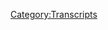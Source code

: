 {{DEFAULTSORT:
    #_TRANSCRIPT_0862:Bankruptcy Response
}}{{Transcript
    | title         = [[862: Bankruptcy Response]]
    | caption       = [https://knowledgefight.libsyn.com/862-bankruptcy-response Listen to this episode on Libsyn]
    | episodeNumber = [[862: Bankruptcy Response|862]]
    | length        = 01:18:57
}}

{{MessageBox
    | header     = Warning: Bot Generated Content
    | text       = This transcript was automatically generated by transcription software and likely contains many mistakes and misattributions. Please check the audio for definitive quotes, attribution, and context.
    | image      = N3yvass4myg91.webp
    | imagewidth = 50px
    | id         = warning
}}

{{TranscriptBlock
    | name      = Unknown Speaker
    | timestamp = 00:00:00.000
    | text      = N-N-N-N-N-N-N-N-Knowledge Fight
}}

{{TranscriptBlock
    | name      = Unknown Speaker
    | timestamp = 00:00:12.960
    | text      = Damn, Ed, Jordan, I am sweating
}}

{{TranscriptBlock
    | name      = Unknown Speaker
    | timestamp = 00:00:18.039
    | text      = knowledgefight.com, it's time to pray
}}

{{TranscriptBlock
    | name      = Unknown Speaker
    | timestamp = 00:00:21.280
    | text      = I have great respect for knowledgefight
}}

{{TranscriptBlock
    | name      = Unknown Speaker
    | timestamp = 00:00:23.879
    | text      = knowledgefight
}}

{{TranscriptBlock
    | name      = Unknown Speaker
    | timestamp = 00:00:25.160
    | text      = I'm sick of them posing as if they're the good guys
}}

{{TranscriptBlock
    | name      = Unknown Speaker
    | timestamp = 00:00:27.399
    | text      = Shang, we are the bad guys, knowledgefight
}}

{{TranscriptBlock
    | name      = Unknown Speaker
    | timestamp = 00:00:30.039
    | text      = Dan and Jordan, knowledgefight
}}

{{TranscriptBlock
    | name      = Unknown Speaker
    | timestamp = 00:00:32.200
    | text      = Rattle her, rattle her, rattle her
}}

{{TranscriptBlock
    | name      = Unknown Speaker
    | timestamp = 00:00:35.000
    | text      = Need, I need money, rattle her, rattle her, rattle her
}}

{{TranscriptBlock
    | name      = Unknown Speaker
    | timestamp = 00:00:39.359
    | text      = Andy and Kansas, Andy and, Andy and
}}

{{TranscriptBlock
    | name      = Unknown Speaker
    | timestamp = 00:00:42.200
    | text      = Stop it, Andy and, Andy and Kansas
}}

{{TranscriptBlock
    | name      = Unknown Speaker
    | timestamp = 00:00:44.719
    | text      = Andy and, Andy and, it's time to pray
}}

{{TranscriptBlock
    | name      = Unknown Speaker
    | timestamp = 00:00:47.119
    | text      = Andy and Kansas, you're on the air, thanks for holding
}}

{{TranscriptBlock
    | name      = Unknown Speaker
    | timestamp = 00:00:49.399
    | text      = Hello Alex, I'm a first time caller, I'm a huge fan
}}

{{TranscriptBlock
    | name      = Unknown Speaker
    | timestamp = 00:00:51.759
    | text      = I love your work
}}

{{TranscriptBlock
    | name      = Unknown Speaker
    | timestamp = 00:00:53.000
    | text      = knowledgefight
}}

{{TranscriptBlock
    | name      = Unknown Speaker
    | timestamp = 00:00:54.640
    | text      = N-N-N-N-N-N-Knowledgefight.com
}}

{{TranscriptBlock
    | name      = Unknown Speaker
    | timestamp = 00:00:58.520
    | text      = I love you
}}

{{TranscriptBlock
    | name      = Unknown Speaker
    | timestamp = 00:00:59.119
    | text      = Hey everybody, welcome back to Knowledge Fight, I'm Dan
}}

{{TranscriptBlock
    | name      = Unknown Speaker
    | timestamp = 00:01:01.439
    | text      = I'm Jordan
}}

{{TranscriptBlock
    | name      = Unknown Speaker
    | timestamp = 00:01:02.079
    | text      = Uh, we're a couple dudes, like to sit around, worship at the altar of Selene
}}

{{TranscriptBlock
    | name      = Unknown Speaker
    | timestamp = 00:01:05.159
    | text      = and talk a little bit about Alex Jones
}}

{{TranscriptBlock
    | name      = Unknown Speaker
    | timestamp = 00:01:07.079
    | text      = Oh indeed, we are Dan
}}

{{TranscriptBlock
    | name      = Unknown Speaker
    | timestamp = 00:01:09.439
    | text      = Jordan
}}

{{TranscriptBlock
    | name      = Unknown Speaker
    | timestamp = 00:01:09.879
    | text      = Dan
}}

{{TranscriptBlock
    | name      = Unknown Speaker
    | timestamp = 00:01:10.519
    | text      = Jordan
}}

{{TranscriptBlock
    | name      = Unknown Speaker
    | timestamp = 00:01:10.920
    | text      = Quick question for you
}}

{{TranscriptBlock
    | name      = Unknown Speaker
    | timestamp = 00:01:11.640
    | text      = What's up?
}}

{{TranscriptBlock
    | name      = Unknown Speaker
    | timestamp = 00:01:12.120
    | text      = What's your bright spot today, buddy?
}}

{{TranscriptBlock
    | name      = Unknown Speaker
    | timestamp = 00:01:13.040
    | text      = My bright spot today, Jordan, is we got a lovely package from Ziep
}}

{{TranscriptBlock
    | name      = Unknown Speaker
    | timestamp = 00:01:16.840
    | text      = Open up a mailbag
}}

{{TranscriptBlock
    | name      = Unknown Speaker
    | timestamp = 00:01:17.599
    | text      = Oh yes
}}

{{TranscriptBlock
    | name      = Unknown Speaker
    | timestamp = 00:01:18.480
    | text      = From Amy
}}

{{TranscriptBlock
    | name      = Unknown Speaker
    | timestamp = 00:01:19.400
    | text      = Yeah
}}

{{TranscriptBlock
    | name      = Unknown Speaker
    | timestamp = 00:01:20.200
    | text      = Um, and thank you so much, Amy
}}

{{TranscriptBlock
    | name      = Unknown Speaker
    | timestamp = 00:01:22.000
    | text      = What a delightful bunch of candy
}}

{{TranscriptBlock
    | name      = Unknown Speaker
    | timestamp = 00:01:25.000
    | text      = It was great
}}

{{TranscriptBlock
    | name      = Unknown Speaker
    | timestamp = 00:01:25.920
    | text      = Um, got also
}}

{{TranscriptBlock
    | name      = Unknown Speaker
    | timestamp = 00:01:27.120
    | text      = The rocks
}}

{{TranscriptBlock
    | name      = Unknown Speaker
    | timestamp = 00:01:27.560
    | text      = We got the crunchies and the rocks in there
}}

{{TranscriptBlock
    | name      = Unknown Speaker
    | timestamp = 00:01:28.879
    | text      = Crunches and the rocks, yep
}}

{{TranscriptBlock
    | name      = Unknown Speaker
    | timestamp = 00:01:30.079
    | text      = Some mochi, or not mochi, lychee gummies
}}

{{TranscriptBlock
    | name      = Unknown Speaker
    | timestamp = 00:01:32.680
    | text      = Lychee, yep, yep
}}

{{TranscriptBlock
    | name      = Unknown Speaker
    | timestamp = 00:01:33.359
    | text      = Uh, bananas
}}

{{TranscriptBlock
    | name      = Unknown Speaker
    | timestamp = 00:01:35.040
    | text      = For Bonanza
}}

{{TranscriptBlock
    | name      = Unknown Speaker
    | timestamp = 00:01:36.040
    | text      = I don't know what, I don't, maybe that was a reference to Johnny Bananas
}}

{{TranscriptBlock
    | name      = Unknown Speaker
    | timestamp = 00:01:40.359
    | text      = The banana gummies
}}

{{TranscriptBlock
    | name      = Unknown Speaker
    | timestamp = 00:01:42.319
    | text      = Yeah, that's a good point, I didn't get why we got the bananas
}}

{{TranscriptBlock
    | name      = Unknown Speaker
    | timestamp = 00:01:44.439
    | text      = Because there were some references, like you know, with the crunchies and the rocks
}}

{{TranscriptBlock
    | name      = Unknown Speaker
    | timestamp = 00:01:47.719
    | text      = True, true
}}

{{TranscriptBlock
    | name      = Unknown Speaker
    | timestamp = 00:01:48.719
    | text      = And uh, and such
}}

{{TranscriptBlock
    | name      = Unknown Speaker
    | timestamp = 00:01:49.760
    | text      = Yeah
}}

{{TranscriptBlock
    | name      = Unknown Speaker
    | timestamp = 00:01:50.120
    | text      = Um, but then also a bunch of little mini mini blocks
}}

{{TranscriptBlock
    | name      = Unknown Speaker
    | timestamp = 00:01:53.799
    | text      = Little small mini block sets that I've been posting on Instagram as I, as I finish them
}}

{{TranscriptBlock
    | name      = Unknown Speaker
    | timestamp = 00:01:59.000
    | text      = Got one of Celine, that I took one of the eyes out of so it would match
}}

{{TranscriptBlock
    | name      = Unknown Speaker
    | timestamp = 00:02:03.359
    | text      = Yes
}}

{{TranscriptBlock
    | name      = Unknown Speaker
    | timestamp = 00:02:03.959
    | text      = Um, also as of time of recording we've got Squatch finished
}}

{{TranscriptBlock
    | name      = Unknown Speaker
    | timestamp = 00:02:07.640
    | text      = Right
}}

{{TranscriptBlock
    | name      = Unknown Speaker
    | timestamp = 00:02:08.120
    | text      = And Thomas Jefferson
}}

{{TranscriptBlock
    | name      = Unknown Speaker
    | timestamp = 00:02:09.199
    | text      = Squatch looks good, you removed, you removed TJ's mouth
}}

{{TranscriptBlock
    | name      = Unknown Speaker
    | timestamp = 00:02:13.000
    | text      = Well, it had a thing where you're supposed to have like a one millimeter gap that makes the mouth
}}

{{TranscriptBlock
    | name      = Unknown Speaker
    | timestamp = 00:02:17.840
    | text      = But when you're pushing blocks together it is very, very difficult to keep that
}}

{{TranscriptBlock
    | name      = Unknown Speaker
    | timestamp = 00:02:23.120
    | text      = Unless it's blocked by something
}}

{{TranscriptBlock
    | name      = Unknown Speaker
    | timestamp = 00:02:25.280
    | text      = Sure, sure, sure, sure
}}

{{TranscriptBlock
    | name      = Unknown Speaker
    | timestamp = 00:02:26.120
    | text      = Unless there's a gap in there
}}

{{TranscriptBlock
    | name      = Unknown Speaker
    | timestamp = 00:02:27.400
    | text      = You need to put a little pin in or something
}}

{{TranscriptBlock
    | name      = Unknown Speaker
    | timestamp = 00:02:29.080
    | text      = Yeah, yeah
}}

{{TranscriptBlock
    | name      = Unknown Speaker
    | timestamp = 00:02:30.080
    | text      = And I also thought it just looked better without a mouth
}}

{{TranscriptBlock
    | name      = Unknown Speaker
    | timestamp = 00:02:32.159
    | text      = Yeah, no, it's
}}

{{TranscriptBlock
    | name      = Unknown Speaker
    | timestamp = 00:02:32.960
    | text      = And he's so quotable, shut the fuck up
}}

{{TranscriptBlock
    | name      = Unknown Speaker
    | timestamp = 00:02:34.639
    | text      = I was, I mean, no
}}

{{TranscriptBlock
    | name      = Unknown Speaker
    | timestamp = 00:02:36.000
    | text      = Keep your mouth shut, TJ
}}

{{TranscriptBlock
    | name      = Unknown Speaker
    | timestamp = 00:02:37.039
    | text      = The fun part of that is I think it is almost like emblematically appropriate for you to have a silent TJ
}}

{{TranscriptBlock
    | name      = Unknown Speaker
    | timestamp = 00:02:43.680
    | text      = Because he hasn't said any of the shit that everybody says yet
}}

{{TranscriptBlock
    | name      = Unknown Speaker
    | timestamp = 00:02:46.800
    | text      = Yeah, or at least very few things
}}

{{TranscriptBlock
    | name      = Unknown Speaker
    | timestamp = 00:02:49.360
    | text      = Yeah
}}

{{TranscriptBlock
    | name      = Unknown Speaker
    | timestamp = 00:02:49.680
    | text      = You keep your, you can open your mouth on a very select basis, Tommy
}}

{{TranscriptBlock
    | name      = Unknown Speaker
    | timestamp = 00:02:53.840
    | text      = I think just keep it shut forever
}}

{{TranscriptBlock
    | name      = Unknown Speaker
    | timestamp = 00:02:55.439
    | text      = But anyway, very nice, thank you Amy, appreciate it
}}

{{TranscriptBlock
    | name      = Unknown Speaker
    | timestamp = 00:02:58.639
    | text      = Love it
}}

{{TranscriptBlock
    | name      = Unknown Speaker
    | timestamp = 00:02:58.960
    | text      = What's your bright spot?
}}

{{TranscriptBlock
    | name      = Unknown Speaker
    | timestamp = 00:03:00.080
    | text      = My bright spot was, so I've got to move all my music from one computer to another computer
}}

{{TranscriptBlock
    | name      = Unknown Speaker
    | timestamp = 00:03:08.000
    | text      = And it's gonna be a long, long time
}}

{{TranscriptBlock
    | name      = Unknown Speaker
    | timestamp = 00:03:09.520
    | text      = So I've been going, but the fun thing about that is I get to go back and I get to just listen to all of my shit
}}

{{TranscriptBlock
    | name      = Unknown Speaker
    | timestamp = 00:03:14.240
    | text      = Yeah
}}

{{TranscriptBlock
    | name      = Unknown Speaker
    | timestamp = 00:03:14.879
    | text      = And man, I got to Mama's Gun, Erykah Badu
}}

{{TranscriptBlock
    | name      = Unknown Speaker
    | timestamp = 00:03:20.000
    | text      = And that late 90s, early 2000s R&B snare sound is just the fucking best
}}

{{TranscriptBlock
    | name      = Unknown Speaker
    | timestamp = 00:03:26.319
    | text      = It's a good snare
}}

{{TranscriptBlock
    | name      = Unknown Speaker
    | timestamp = 00:03:27.039
    | text      = It's so good, like that Questlove
}}

{{TranscriptBlock
    | name      = Unknown Speaker
    | timestamp = 00:03:28.879
    | text      = Unrivaled snare
}}

{{TranscriptBlock
    | name      = Unknown Speaker
    | timestamp = 00:03:30.560
    | text      = On Phrenology, like that tight snare, oh man, it's so good
}}

{{TranscriptBlock
    | name      = Unknown Speaker
    | timestamp = 00:03:34.639
    | text      = It is good
}}

{{TranscriptBlock
    | name      = Unknown Speaker
    | timestamp = 00:03:35.280
    | text      = And then there's so many, like it's so many great bassists
}}

{{TranscriptBlock
    | name      = Unknown Speaker
    | timestamp = 00:03:39.520
    | text      = Sure
}}

{{TranscriptBlock
    | name      = Unknown Speaker
    | timestamp = 00:03:40.000
    | text      = So many great bassists
}}

{{TranscriptBlock
    | name      = Unknown Speaker
    | timestamp = 00:03:40.960
    | text      = Hubs?
}}

{{TranscriptBlock
    | name      = Unknown Speaker
    | timestamp = 00:03:41.599
    | text      = Oh, absolutely, absolutely
}}

{{TranscriptBlock
    | name      = Unknown Speaker
    | timestamp = 00:03:43.680
    | text      = I think he's dead
}}

{{TranscriptBlock
    | name      = Unknown Speaker
    | timestamp = 00:03:46.639
    | text      = Yeah, I think so too
}}

{{TranscriptBlock
    | name      = Unknown Speaker
    | timestamp = 00:03:48.879
    | text      = But yeah, so my bright spot is just Erykah Badu
}}

{{TranscriptBlock
    | name      = Unknown Speaker
    | timestamp = 00:03:52.159
    | text      = Great
}}

{{TranscriptBlock
    | name      = Unknown Speaker
    | timestamp = 00:03:52.560
    | text      = I love it
}}

{{TranscriptBlock
    | name      = Unknown Speaker
    | timestamp = 00:03:53.360
    | text      = I like how you started that too, made me think of those old days
}}

{{TranscriptBlock
    | name      = Unknown Speaker
    | timestamp = 00:03:58.479
    | text      = Like look, I don't know if the statute of limitations is up, but I used to go Kazaa, LimeWire
}}

{{TranscriptBlock
    | name      = Unknown Speaker
    | timestamp = 00:04:03.120
    | text      = Oh, I'm still
}}

{{TranscriptBlock
    | name      = Unknown Speaker
    | timestamp = 00:04:03.919
    | text      = Getting all those
}}

{{TranscriptBlock
    | name      = Unknown Speaker
    | timestamp = 00:04:04.719
    | text      = I don't use, listen, they could take any of this streaming shit away from you at any time
}}

{{TranscriptBlock
    | name      = Unknown Speaker
    | timestamp = 00:04:09.759
    | text      = So you should very much legally acquire all of this music
}}

{{TranscriptBlock
    | name      = Unknown Speaker
    | timestamp = 00:04:12.800
    | text      = Well, I prefer to buy music from artists if I can or whatever
}}

{{TranscriptBlock
    | name      = Unknown Speaker
    | timestamp = 00:04:17.279
    | text      = I guess I don't, I just use like Spotify, so I know better
}}

{{TranscriptBlock
    | name      = Unknown Speaker
    | timestamp = 00:04:22.160
    | text      = Right, right, right
}}

{{TranscriptBlock
    | name      = Unknown Speaker
    | timestamp = 00:04:22.959
    | text      = But back in the day, you know, you download all that shit
}}

{{TranscriptBlock
    | name      = Unknown Speaker
    | timestamp = 00:04:26.000
    | text      = And sometimes it happened to be that you'd get a virus or something
}}

{{TranscriptBlock
    | name      = Unknown Speaker
    | timestamp = 00:04:30.160
    | text      = And your computer would crash and you'd lose all your stuff
}}

{{TranscriptBlock
    | name      = Unknown Speaker
    | timestamp = 00:04:33.040
    | text      = And it was such a fun experience to try and rebuild your collection kind of
}}

{{TranscriptBlock
    | name      = Unknown Speaker
    | timestamp = 00:04:36.720
    | text      = Yeah, there was that
}}

{{TranscriptBlock
    | name      = Unknown Speaker
    | timestamp = 00:04:37.839
    | text      = Because you'd kind of know what most of the stuff you had downloaded was
}}

{{TranscriptBlock
    | name      = Unknown Speaker
    | timestamp = 00:04:41.839
    | text      = Yep
}}

{{TranscriptBlock
    | name      = Unknown Speaker
    | timestamp = 00:04:42.399
    | text      = And you'd be like, reassess, do I like this?
}}

{{TranscriptBlock
    | name      = Unknown Speaker
    | timestamp = 00:04:46.079
    | text      = How much do I like this?
}}

{{TranscriptBlock
    | name      = Unknown Speaker
    | timestamp = 00:04:47.519
    | text      = And then you'd rediscover some of the love of things that you'd forgotten
}}

{{TranscriptBlock
    | name      = Unknown Speaker
    | timestamp = 00:04:50.399
    | text      = And then also be like, I don't like this anymore
}}

{{TranscriptBlock
    | name      = Unknown Speaker
    | timestamp = 00:04:52.879
    | text      = I imagine the, you know, importing your catalog over
}}

{{TranscriptBlock
    | name      = Unknown Speaker
    | timestamp = 00:04:55.920
    | text      = It's kind of similar
}}

{{TranscriptBlock
    | name      = Unknown Speaker
    | timestamp = 00:04:56.720
    | text      = It's great
}}

{{TranscriptBlock
    | name      = Unknown Speaker
    | timestamp = 00:04:57.439
    | text      = You know, you get to reassess a lot
}}

{{TranscriptBlock
    | name      = Unknown Speaker
    | timestamp = 00:04:59.040
    | text      = Totally
}}

{{TranscriptBlock
    | name      = Unknown Speaker
    | timestamp = 00:04:59.519
    | text      = No, there was a column that Nathan Rabin did, I think, for the AV Club in like the late thousands
}}

{{TranscriptBlock
    | name      = Unknown Speaker
    | timestamp = 00:05:05.439
    | text      = Where he went through his entire, you know, he's a music critic
}}

{{TranscriptBlock
    | name      = Unknown Speaker
    | timestamp = 00:05:08.560
    | text      = So his catalog, yeah, absolutely
}}

{{TranscriptBlock
    | name      = Unknown Speaker
    | timestamp = 00:05:11.839
    | text      = His catalog is larger than mine, you know
}}

{{TranscriptBlock
    | name      = Unknown Speaker
    | timestamp = 00:05:14.160
    | text      = And him going through it alphabetically
}}

{{TranscriptBlock
    | name      = Unknown Speaker
    | timestamp = 00:05:17.600
    | text      = Like biting your lip and just going, I'm going to go through every single one of these
}}

{{TranscriptBlock
    | name      = Unknown Speaker
    | timestamp = 00:05:21.839
    | text      = And then like sharing like, I'm scratching this motherfucker off the list
}}

{{TranscriptBlock
    | name      = Unknown Speaker
    | timestamp = 00:05:25.680
    | text      = Get out of here! Be gone!
}}

{{TranscriptBlock
    | name      = Unknown Speaker
    | timestamp = 00:05:27.439
    | text      = Wait, I have two Bloodhound Gang albums?
}}

{{TranscriptBlock
    | name      = Unknown Speaker
    | timestamp = 00:05:30.959
    | text      = What is going on?
}}

{{TranscriptBlock
    | name      = Unknown Speaker
    | timestamp = 00:05:31.680
    | text      = I have zero Bloodhound Gang albums now
}}

{{TranscriptBlock
    | name      = Unknown Speaker
    | timestamp = 00:05:34.240
    | text      = Oh man, the bad touch?
}}

{{TranscriptBlock
    | name      = Unknown Speaker
    | timestamp = 00:05:36.319
    | text      = Yeah, so it is nice
}}

{{TranscriptBlock
    | name      = Unknown Speaker
    | timestamp = 00:05:38.319
    | text      = Was that the album? No
}}

{{TranscriptBlock
    | name      = Unknown Speaker
    | timestamp = 00:05:40.000
    | text      = I know one of their albums was called One Fierce Beer Coaster
}}

{{TranscriptBlock
    | name      = Unknown Speaker
    | timestamp = 00:05:42.560
    | text      = Oh man, I have not thought about the Bloodhound Gang for a long, long time
}}

{{TranscriptBlock
    | name      = Unknown Speaker
    | timestamp = 00:05:46.959
    | text      = For good reason
}}

{{TranscriptBlock
    | name      = Unknown Speaker
    | timestamp = 00:05:47.680
    | text      = For very good reason
}}

{{TranscriptBlock
    | name      = Unknown Speaker
    | timestamp = 00:05:48.879
    | text      = Yeah
}}

{{TranscriptBlock
    | name      = Unknown Speaker
    | timestamp = 00:05:49.360
    | text      = Yeah
}}

{{TranscriptBlock
    | name      = Unknown Speaker
    | timestamp = 00:05:50.160
    | text      = Do you remember what their first single was?
}}

{{TranscriptBlock
    | name      = Unknown Speaker
    | timestamp = 00:05:52.160
    | text      = No, but I think I remember, like, The Feeling
}}

{{TranscriptBlock
    | name      = Unknown Speaker
    | timestamp = 00:05:57.839
    | text      = Oh, you know The Feeling
}}

{{TranscriptBlock
    | name      = Unknown Speaker
    | timestamp = 00:05:59.759
    | text      = I think I remember how I felt about it
}}

{{TranscriptBlock
    | name      = Unknown Speaker
    | timestamp = 00:06:01.759
    | text      = And it's gross
}}

{{TranscriptBlock
    | name      = Unknown Speaker
    | timestamp = 00:06:02.639
    | text      = The roof, the roof is on fire
}}

{{TranscriptBlock
    | name      = Unknown Speaker
    | timestamp = 00:06:05.360
    | text      = That was their first single
}}

{{TranscriptBlock
    | name      = Unknown Speaker
    | timestamp = 00:06:06.800
    | text      = Yeah, I remember that one
}}

{{TranscriptBlock
    | name      = Unknown Speaker
    | timestamp = 00:06:07.839
    | text      = Yep
}}

{{TranscriptBlock
    | name      = Unknown Speaker
    | timestamp = 00:06:08.399
    | text      = Yep
}}

{{TranscriptBlock
    | name      = Unknown Speaker
    | timestamp = 00:06:08.879
    | text      = And then they came back with the bad touch
}}

{{TranscriptBlock
    | name      = Unknown Speaker
    | timestamp = 00:06:12.639
    | text      = Shouldn't do it
}}

{{TranscriptBlock
    | name      = Unknown Speaker
    | timestamp = 00:06:14.319
    | text      = They came back with the bad touch is never a good thing to hear
}}

{{TranscriptBlock
    | name      = Unknown Speaker
    | timestamp = 00:06:17.120
    | text      = Big hit!
}}

{{TranscriptBlock
    | name      = Unknown Speaker
    | timestamp = 00:06:17.920
    | text      = Never a good thing to hear
}}

{{TranscriptBlock
    | name      = Unknown Speaker
    | timestamp = 00:06:19.279
    | text      = No, it is certainly not
}}

{{TranscriptBlock
    | name      = Unknown Speaker
    | timestamp = 00:06:21.279
    | text      = So Jordan, another thing that's bad to hear
}}

{{TranscriptBlock
    | name      = Unknown Speaker
    | timestamp = 00:06:23.279
    | text      = Oh, are we still doing our show?
}}

{{TranscriptBlock
    | name      = Unknown Speaker
    | timestamp = 00:06:25.040
    | text      = Yeah
}}

{{TranscriptBlock
    | name      = Unknown Speaker
    | timestamp = 00:06:26.160
    | text      = Today we're going to do an episode
}}

{{TranscriptBlock
    | name      = Unknown Speaker
    | timestamp = 00:06:28.560
    | text      = Gonna be a little bit different than normal
}}

{{TranscriptBlock
    | name      = Unknown Speaker
    | timestamp = 00:06:31.040
    | text      = Because we're not covering an episode of Alex's show
}}

{{TranscriptBlock
    | name      = Unknown Speaker
    | timestamp = 00:06:32.800
    | text      = But it is still about Alex
}}

{{TranscriptBlock
    | name      = Unknown Speaker
    | timestamp = 00:06:34.879
    | text      = And so we'll get down to business on that
}}

{{TranscriptBlock
    | name      = Unknown Speaker
    | timestamp = 00:06:36.399
    | text      = But first, let's say hello to some new wonks
}}

{{TranscriptBlock
    | name      = Unknown Speaker
    | timestamp = 00:06:38.879
    | text      = Oh, that's a great idea
}}

{{TranscriptBlock
    | name      = Unknown Speaker
    | timestamp = 00:06:39.759
    | text      = So first, Raptor Princess versus the Shadow Wolves
}}

{{TranscriptBlock
    | name      = Unknown Speaker
    | timestamp = 00:06:42.480
    | text      = Thank you so much, you are now a Policy Wonk
}}

{{TranscriptBlock
    | name      = Unknown Speaker
    | timestamp = 00:06:44.240
    | text      = I'm a Policy Wonk
}}

{{TranscriptBlock
    | name      = Unknown Speaker
    | timestamp = 00:06:45.120
    | text      = Thank you very much
}}

{{TranscriptBlock
    | name      = Unknown Speaker
    | timestamp = 00:06:45.839
    | text      = Thank you
}}

{{TranscriptBlock
    | name      = Unknown Speaker
    | timestamp = 00:06:46.240
    | text      = Next, your resident homestuck guy Goomba Master
}}

{{TranscriptBlock
    | name      = Unknown Speaker
    | timestamp = 00:06:49.839
    | text      = Thank you so much, you are now a policy wonk
}}

{{TranscriptBlock
    | name      = Unknown Speaker
    | timestamp = 00:06:51.680
    | text      = I'm a policy wonk
}}

{{TranscriptBlock
    | name      = Unknown Speaker
    | timestamp = 00:06:52.560
    | text      = Thank you very much
}}

{{TranscriptBlock
    | name      = Unknown Speaker
    | timestamp = 00:06:53.279
    | text      = Thank you
}}

{{TranscriptBlock
    | name      = Unknown Speaker
    | timestamp = 00:06:53.680
    | text      = Next, Wei, W-E-Y, Kent
}}

{{TranscriptBlock
    | name      = Unknown Speaker
    | timestamp = 00:06:56.160
    | text      = Thank you so much, you are now a policy wonk
}}

{{TranscriptBlock
    | name      = Unknown Speaker
    | timestamp = 00:06:57.759
    | text      = I'm a policy wonk
}}

{{TranscriptBlock
    | name      = Unknown Speaker
    | timestamp = 00:06:58.639
    | text      = Thank you very much
}}

{{TranscriptBlock
    | name      = Unknown Speaker
    | timestamp = 00:06:59.279
    | text      = Thank you
}}

{{TranscriptBlock
    | name      = Unknown Speaker
    | timestamp = 00:06:59.759
    | text      = Next, Melissa H., Thank you so much, you are now a policy wonk
}}

{{TranscriptBlock
    | name      = Unknown Speaker
    | timestamp = 00:07:02.639
    | text      = I'm a policy wonk
}}

{{TranscriptBlock
    | name      = Unknown Speaker
    | timestamp = 00:07:03.519
    | text      = Thank you very much
}}

{{TranscriptBlock
    | name      = Unknown Speaker
    | timestamp = 00:07:04.639
    | text      = And for my young son Ender who wanders around the house repeating I'm a policy wonk. Now you are. Thank you so much
}}

{{TranscriptBlock
    | name      = Unknown Speaker
    | timestamp = 00:07:10.680
    | text      = You are now a policy wonk. I'm a policy wonk. Thank you very much. Think that kid has a game?
}}

{{TranscriptBlock
    | name      = Unknown Speaker
    | timestamp = 00:07:14.379
    | text      = Yeah, I think he might. Ender's game? Well, he might
}}

{{TranscriptBlock
    | name      = Unknown Speaker
    | timestamp = 00:07:19.199
    | text      = Oh, it's a thing? It's the name of the thing. Okay. He might be speaking for the dead right now
}}

{{TranscriptBlock
    | name      = Unknown Speaker
    | timestamp = 00:07:23.060
    | text      = So we got a technocrat in the mix Jordan. Sure. So also thank you so much to September 23rd is Brian and Sarah's first and fourth
}}

{{TranscriptBlock
    | name      = Unknown Speaker
    | timestamp = 00:07:29.959
    | text      = Anniversary. Thank you so much. You are now a technocrat. I'm a policy wonk.
}}

{{TranscriptBlock
    | name      = Unknown Speaker
    | timestamp = 00:07:33.120
    | text      = Four stars. Go home to your mother and tell her you're brilliant.
}}

{{TranscriptBlock
    | name      = Unknown Speaker
    | timestamp = 00:07:36.120
    | text      = Someone, someone, sodomite sent me a bucket of poop.
}}

{{TranscriptBlock
    | name      = Unknown Speaker
    | timestamp = 00:07:38.720
    | text      = Daddy shark. Bomp, bomp, bomp, bomp, bomp.
}}

{{TranscriptBlock
    | name      = Unknown Speaker
    | timestamp = 00:07:41.319
    | text      = Jar Jar Binks has a Caribbean black accent. He's a loser little, little titty baby
}}

{{TranscriptBlock
    | name      = Unknown Speaker
    | timestamp = 00:07:48.199
    | text      = I don't want to hate black people. I renounce Jesus Christ. Happy anniversary a month ago. Yeah
}}

{{TranscriptBlock
    | name      = Unknown Speaker
    | timestamp = 00:07:53.720
    | text      = I like I like that about I think we should I like when people send in like
}}

{{TranscriptBlock
    | name      = Unknown Speaker
    | timestamp = 00:07:58.519
    | text      = Anniversaries or stuff like that but when they're not on the date
}}

{{TranscriptBlock
    | name      = Unknown Speaker
    | timestamp = 00:08:01.160
    | text      = I mean wait, so we just fill people in on what other people's birthdays and anniversaries are? Absolutely. That's the idea. Okay
}}

{{TranscriptBlock
    | name      = Unknown Speaker
    | timestamp = 00:08:06.839
    | text      = Um, I think I took a different thing from that and that is that I assumed that first and fourth means that they were dating
}}

{{TranscriptBlock
    | name      = Unknown Speaker
    | timestamp = 00:08:13.439
    | text      = For three years and they got married on the anniversary of their first date, which would be very cute, right?
}}

{{TranscriptBlock
    | name      = Unknown Speaker
    | timestamp = 00:08:17.560
    | text      = Yeah, I think everybody should do that. You think everybody should do that or you think everybody should have to do that? Look
}}

{{TranscriptBlock
    | name      = Unknown Speaker
    | timestamp = 00:08:24.839
    | text      = Maybe the latter
}}

{{TranscriptBlock
    | name      = Unknown Speaker
    | timestamp = 00:08:26.839
    | text      = I was about to say there's a difference between those two and I felt it in your voice. When I am King
}}

{{TranscriptBlock
    | name      = Unknown Speaker
    | timestamp = 00:08:32.279
    | text      = No, I just think it simplifies things a little bit. No, I mean, yeah, of course
}}

{{TranscriptBlock
    | name      = Unknown Speaker
    | timestamp = 00:08:37.200
    | text      = And then you don't have to have like multiple dates. You're thinking in your head. Oh, when's the first date?
}}

{{TranscriptBlock
    | name      = Unknown Speaker
    | timestamp = 00:08:41.559
    | text      = Oh, when's the first kiss? When's boo? Yeah, you know, yeah
}}

{{TranscriptBlock
    | name      = Unknown Speaker
    | timestamp = 00:08:45.120
    | text      = No, no one date. That's the that's the idea. One date per couple.
}}

{{TranscriptBlock
    | name      = Unknown Speaker
    | timestamp = 00:08:48.679
    | text      = One date per couple. That's it. That's your China policy? Yeah, one date policy.
}}

{{TranscriptBlock
    | name      = Unknown Speaker
    | timestamp = 00:08:56.679
    | text      = So Jordan, today we're gonna be covering a video that Alex put out. Oh, no
}}

{{TranscriptBlock
    | name      = Unknown Speaker
    | timestamp = 00:09:03.279
    | text      = And it has to do with the news about his bankruptcy. Okay. All right
}}

{{TranscriptBlock
    | name      = Unknown Speaker
    | timestamp = 00:09:08.960
    | text      = I felt we had a fair amount of heavy bullshit
}}

{{TranscriptBlock
    | name      = Unknown Speaker
    | timestamp = 00:09:12.519
    | text      = Over the past couple episodes. Yeah, and so I wanted to steer clear a little bit of having another really heavy bullshit episode
}}

{{TranscriptBlock
    | name      = Unknown Speaker
    | timestamp = 00:09:18.440
    | text      = Good call and then also it came to my attention
}}

{{TranscriptBlock
    | name      = Unknown Speaker
    | timestamp = 00:09:20.759
    | text      = Thank you, Amanda
}}

{{TranscriptBlock
    | name      = Unknown Speaker
    | timestamp = 00:09:22.360
    | text      = That Nick Fuentes is gonna be in Austin this week and he's gonna be in studio with Alex
}}

{{TranscriptBlock
    | name      = Unknown Speaker
    | timestamp = 00:09:27.919
    | text      = So, oh, well, you got that to look forward to so wait for the whole week
}}

{{TranscriptBlock
    | name      = Unknown Speaker
    | timestamp = 00:09:33.000
    | text      = Probably not. Okay, but just at least at least for a day where they're going to debate the Israel Palestine situation
}}

{{TranscriptBlock
    | name      = Unknown Speaker
    | timestamp = 00:09:39.639
    | text      = Which I'm sorry, I don't want any part of they're going to debate the Israel Palestine situation
}}

{{TranscriptBlock
    | name      = Unknown Speaker
    | timestamp = 00:09:45.519
    | text      = I don't feel like any of that is stuff I want. I don't like those words
}}

{{TranscriptBlock
    | name      = Unknown Speaker
    | timestamp = 00:09:50.759
    | text      = Absolutely not. So we have that in the in the in front of us. Yeah, and
}}

{{TranscriptBlock
    | name      = Unknown Speaker
    | timestamp = 00:09:56.399
    | text      = Oh and Benjamin showing up in the background. Yeah. So here we are
}}

{{TranscriptBlock
    | name      = Unknown Speaker
    | timestamp = 00:10:00.399
    | text      = I thought we'd covered a bit of news about his his other situation in life
}}

{{TranscriptBlock
    | name      = Unknown Speaker
    | timestamp = 00:10:06.120
    | text      = So that big news that happened for everyone who didn't hear is that the bankruptcy court made a ruling on Alex's bullshit attempt to
}}

{{TranscriptBlock
    | name      = Unknown Speaker
    | timestamp = 00:10:13.279
    | text      = Get out of paying what he owes to the Sandy Hook families and it did not go well for him in essence
}}

{{TranscriptBlock
    | name      = Unknown Speaker
    | timestamp = 00:10:18.039
    | text      = what the court determined was that because his judgment is due to
}}

{{TranscriptBlock
    | name      = Unknown Speaker
    | timestamp = 00:10:21.399
    | text      = Intentional and malicious actions on his part the damages he owes are not dischargeable through bankruptcy
}}

{{TranscriptBlock
    | name      = Unknown Speaker
    | timestamp = 00:10:27.120
    | text      = Alex was hoping that he could declare bankruptcy and this stuff would all basically disappear, but that's not gonna happen
}}

{{TranscriptBlock
    | name      = Unknown Speaker
    | timestamp = 00:10:32.759
    | text      = This debt is gonna accompany him wherever he goes in the future
}}

{{TranscriptBlock
    | name      = Unknown Speaker
    | timestamp = 00:10:36.519
    | text      = There are two distinctions that are important to remember
}}

{{TranscriptBlock
    | name      = Unknown Speaker
    | timestamp = 00:10:38.519
    | text      = The first is that Alex has declared personal bankruptcy and also bankruptcy for his company free speech systems
}}

{{TranscriptBlock
    | name      = Unknown Speaker
    | timestamp = 00:10:44.720
    | text      = The chapter 11 sub chapter 5 reorganization scheme was for the company and it is essentially failed
}}

{{TranscriptBlock
    | name      = Unknown Speaker
    | timestamp = 00:10:51.080
    | text      = The second thing here is that there are two major cases the Texas case and the Connecticut case in the ruling judge Lopez affirmed
}}

{{TranscriptBlock
    | name      = Unknown Speaker
    | timestamp = 00:10:58.720
    | text      = 1.1 billion dollars in damages as being undischargeable from the terms of the Connecticut case, but that left
}}

{{TranscriptBlock
    | name      = Unknown Speaker
    | timestamp = 00:11:05.120
    | text      = three hundred and twenty three million dollars that was awarded that may not have been the result of
}}

{{TranscriptBlock
    | name      = Unknown Speaker
    | timestamp = 00:11:10.679
    | text      = Willful and malicious actions. This was court fees and attorneys fees
}}

{{TranscriptBlock
    | name      = Unknown Speaker
    | timestamp = 00:11:14.759
    | text      = But I think it could be argued that Alex's behavior in the course of the suit was absolutely
}}

{{TranscriptBlock
    | name      = Unknown Speaker
    | timestamp = 00:11:19.639
    | text      = Strongly, I would strongly disagree with that. So I'm not sure if that will eventually be seen as willful and malicious
}}

{{TranscriptBlock
    | name      = Unknown Speaker
    | timestamp = 00:11:26.440
    | text      = They give that determination. It needs to be
}}

{{TranscriptBlock
    | name      = Unknown Speaker
    | timestamp = 00:11:28.700
    | text      = Sort of affirmed either way that decision is like Alex getting the ball forward one yard and then getting driven backwards into his own
}}

{{TranscriptBlock
    | name      = Unknown Speaker
    | timestamp = 00:11:36.740
    | text      = End zone and sacked a little bit. So it's it's it has the you know, you could say hey great news. I owe
}}

{{TranscriptBlock
    | name      = Unknown Speaker
    | timestamp = 00:11:43.419
    | text      = 323 million less it is it is hard to that's huge when we're dealing with this level of number
}}

{{TranscriptBlock
    | name      = Unknown Speaker
    | timestamp = 00:11:49.120
    | text      = It is hard not to just be like, you know
}}

{{TranscriptBlock
    | name      = Unknown Speaker
    | timestamp = 00:11:52.019
    | text      = 323 million is nothing in this scenario. Yeah, it is meaningless
}}

{{TranscriptBlock
    | name      = Unknown Speaker
    | timestamp = 00:11:56.320
    | text      = It's it's in any other situation owing three hundred and twenty three billion dollars thing that could ever no
}}

{{TranscriptBlock
    | name      = Unknown Speaker
    | timestamp = 00:12:02.879
    | text      = I mean less. Yeah, the best thing that could ever happen to you huge news
}}

{{TranscriptBlock
    | name      = Unknown Speaker
    | timestamp = 00:12:05.679
    | text      = This is the biggest news in the world in this case. Not not so nothing. Nothing. So with the Texas case
}}

{{TranscriptBlock
    | name      = Unknown Speaker
    | timestamp = 00:12:10.559
    | text      = It's a little bit more complicated in that case Scarlett Lewis and Neil Hessel and were awarded forty nine million dollars
}}

{{TranscriptBlock
    | name      = Unknown Speaker
    | timestamp = 00:12:16.080
    | text      = But forty four million of that was in the punitive damages and according to the New York Times quote a trial is necessary to determine
}}

{{TranscriptBlock
    | name      = Unknown Speaker
    | timestamp = 00:12:22.200
    | text      = Whether that amount meets the willful and malicious standard so that is something that will need to be relitigated
}}

{{TranscriptBlock
    | name      = Unknown Speaker
    | timestamp = 00:12:29.279
    | text      = Perhaps and that's unfortunate for the Texas plaintiffs and we'll see what happens in terms of that
}}

{{TranscriptBlock
    | name      = Unknown Speaker
    | timestamp = 00:12:35.320
    | text      = However, that's still five million dollars that is undischargeable in that case. I agree. I agree but big picture
}}

{{TranscriptBlock
    | name      = Unknown Speaker
    | timestamp = 00:12:41.779
    | text      = This is a disaster for Alex. He's on the hook for this and it's not going away
}}

{{TranscriptBlock
    | name      = Unknown Speaker
    | timestamp = 00:12:45.919
    | text      = Even if free speech systems collapses and goes away overnight. He owes this debt personally as well as professionally
}}

{{TranscriptBlock
    | name      = Unknown Speaker
    | timestamp = 00:12:52.059
    | text      = So while the court will never be able to take his primary home
}}

{{TranscriptBlock
    | name      = Unknown Speaker
    | timestamp = 00:12:54.720
    | text      = His finances are gonna be affected by this case for the rest of his life
}}

{{TranscriptBlock
    | name      = Unknown Speaker
    | timestamp = 00:12:58.639
    | text      = Regardless of what businesses he tries to start in the future. They're going to be able to
}}

{{TranscriptBlock
    | name      = Unknown Speaker
    | timestamp = 00:13:03.639
    | text      = Garnish his way any money you'd go
}}

{{TranscriptBlock
    | name      = Unknown Speaker
    | timestamp = 00:13:06.120
    | text      = He's not gonna be able to hide money places very easily in the future
}}

{{TranscriptBlock
    | name      = Unknown Speaker
    | timestamp = 00:13:10.559
    | text      = It'll be it'll be harder because it'll have to be in physical currency. Mm-hmm. That will be the harder part
}}

{{TranscriptBlock
    | name      = Unknown Speaker
    | timestamp = 00:13:15.679
    | text      = Oh, well, he's he's an old salt at burying coin
}}

{{TranscriptBlock
    | name      = Unknown Speaker
    | timestamp = 00:13:18.879
    | text      = I mean, I would not be surprised to find several million dollars that he used to bury gold and stuff like that
}}

{{TranscriptBlock
    | name      = Unknown Speaker
    | timestamp = 00:13:24.440
    | text      = No
}}

{{TranscriptBlock
    | name      = Unknown Speaker
    | timestamp = 00:13:24.679
    | text      = I wouldn't be surprised to find several million dollars in physical currency buried around his family's homes thinking Kruger and I mean
}}

{{TranscriptBlock
    | name      = Unknown Speaker
    | timestamp = 00:13:32.200
    | text      = I don't know what it's buried in bearer bonds. It's something you know
}}

{{TranscriptBlock
    | name      = Unknown Speaker
    | timestamp = 00:13:36.440
    | text      = So on top of all this Alex still has two cases that are yet to be heard which have been on hold
}}

{{TranscriptBlock
    | name      = Unknown Speaker
    | timestamp = 00:13:41.080
    | text      = Because the bankruptcy nonsense he still has the posner case where he is uniquely and deeply fucked and the Marcel Fontaine case
}}

{{TranscriptBlock
    | name      = Unknown Speaker
    | timestamp = 00:13:48.960
    | text      = Which was the case that led kit Daniels to cry in the deposition room about what he'd done to another human
}}

{{TranscriptBlock
    | name      = Unknown Speaker
    | timestamp = 00:13:54.879
    | text      = Yeah, so that doesn't look great for Alex either. No to quote Alex. This is big boy pants time
}}

{{TranscriptBlock
    | name      = Unknown Speaker
    | timestamp = 00:14:00.240
    | text      = He was never planning to use the bankruptcy system the way it's intended to to allow small businesses to reorganize and stay in business
}}

{{TranscriptBlock
    | name      = Unknown Speaker
    | timestamp = 00:14:06.759
    | text      = If they're in debt, he was trying to dodge responsibility for his actions by exploiting what he thought was a loophole that loophole didn't work
}}

{{TranscriptBlock
    | name      = Unknown Speaker
    | timestamp = 00:14:14.200
    | text      = So now there's no reason for him to continue this charade
}}

{{TranscriptBlock
    | name      = Unknown Speaker
    | timestamp = 00:14:17.240
    | text      = Alex can pretend that he has options to appeal but that's not gonna work
}}

{{TranscriptBlock
    | name      = Unknown Speaker
    | timestamp = 00:14:21.039
    | text      = He's more or less out of options to stall things and it's just a matter of time before he's forced to pay or he begins
}}

{{TranscriptBlock
    | name      = Unknown Speaker
    | timestamp = 00:14:27.320
    | text      = To risk criminal cases for non-cooperation in the aftermath of this news breaking
}}

{{TranscriptBlock
    | name      = Unknown Speaker
    | timestamp = 00:14:31.559
    | text      = Alex ran to his trusty camera and filmed a quick damage control video which we're gonna discuss here today
}}

{{TranscriptBlock
    | name      = Unknown Speaker
    | timestamp = 00:14:37.220
    | text      = His angle on this is interesting
}}

{{TranscriptBlock
    | name      = Unknown Speaker
    | timestamp = 00:14:39.019
    | text      = If only because there's a couple of really shady moments that you might notice throughout this that are petty as hell
}}

{{TranscriptBlock
    | name      = Unknown Speaker
    | timestamp = 00:14:45.379
    | text      = Okay. All right, and also it's just total bullshit. Yeah, it's well, yeah
}}

{{TranscriptBlock
    | name      = Unknown Speaker
    | timestamp = 00:14:49.940
    | text      = I can't imagine him telling any version of any true thing on this
}}

{{TranscriptBlock
    | name      = Unknown Speaker
    | timestamp = 00:14:53.620
    | text      = Yeah
}}

{{TranscriptBlock
    | name      = Unknown Speaker
    | timestamp = 00:14:54.019
    | text      = So I've noticed in life that when people are really bad and have bad things coming out about them
}}

{{TranscriptBlock
    | name      = Unknown Speaker
    | timestamp = 00:15:01.259
    | text      = sure, one of the things they generally do is
}}

{{TranscriptBlock
    | name      = Unknown Speaker
    | timestamp = 00:15:04.220
    | text      = Say hey, you're gonna hear a lot of bad things about me. It does tend to happen
}}

{{TranscriptBlock
    | name      = Unknown Speaker
    | timestamp = 00:15:07.779
    | text      = I hear that one quite a bit right before I hear a lot of bad things about somebody
}}

{{TranscriptBlock
    | name      = Unknown Speaker
    | timestamp = 00:15:11.620
    | text      = Yeah, definitely. There was the Russell Brand put out that video right before everything came out about him, but hey, there's gonna be a bad stuff
}}

{{TranscriptBlock
    | name      = Unknown Speaker
    | timestamp = 00:15:17.940
    | text      = I don't know if you've heard or watched my career at all, but people are gonna find out about the thing
}}

{{TranscriptBlock
    | name      = Unknown Speaker
    | timestamp = 00:15:22.419
    | text      = Yeah, so Alex starts off like that
}}

{{TranscriptBlock
    | name      = Unknown Speaker
    | timestamp = 00:15:24.379
    | text      = I want to respond for the benefit of our viewers and listeners and supporters with the facts of the truth
}}

{{TranscriptBlock
    | name      = Unknown Speaker
    | timestamp = 00:15:29.980
    | text      = You're gonna see headlines all over the news
}}

{{TranscriptBlock
    | name      = Unknown Speaker
    | timestamp = 00:15:32.860
    | text      = Alex Jones loses in bankruptcy hearing and that's not what happened
}}

{{TranscriptBlock
    | name      = Unknown Speaker
    | timestamp = 00:15:36.759
    | text      = I want to take the facts for you here right now. So we're gonna get to the facts. Okay, which facts Alex's facts
}}

{{TranscriptBlock
    | name      = Unknown Speaker
    | timestamp = 00:15:43.480
    | text      = I actually I was not true
}}

{{TranscriptBlock
    | name      = Unknown Speaker
    | timestamp = 00:15:45.320
    | text      = I would watch that show if it was a kids show and only around like a
}}

{{TranscriptBlock
    | name      = Unknown Speaker
    | timestamp = 00:15:50.799
    | text      = Dog or cat like themed interesting so it's like blues clues, but Alex's facts. Yeah, basically. Hmm
}}

{{TranscriptBlock
    | name      = Unknown Speaker
    | timestamp = 00:15:57.559
    | text      = So it would be like a cartoon dog tells you something and then you go on a quest to figure out if it's true or
}}

{{TranscriptBlock
    | name      = Unknown Speaker
    | timestamp = 00:16:03.279
    | text      = Not and it's always not
}}

{{TranscriptBlock
    | name      = Unknown Speaker
    | timestamp = 00:16:07.120
    | text      = Show that's my life. That would be an interesting rug pull. That's my life Jordan for children's TV
}}

{{TranscriptBlock
    | name      = Unknown Speaker
    | timestamp = 00:16:13.320
    | text      = If you just imagine his show be a cartoon dog, that's I I do imagine this you've been I've called you mr.
}}

{{TranscriptBlock
    | name      = Unknown Speaker
    | timestamp = 00:16:20.360
    | text      = Peaty peabody many times. So yeah, yeah. Oh
}}

{{TranscriptBlock
    | name      = Unknown Speaker
    | timestamp = 00:16:24.360
    | text      = Anyway, here's the truth
}}

{{TranscriptBlock
    | name      = Unknown Speaker
    | timestamp = 00:16:26.279
    | text      = This is all true. Okay win rigged control juries
}}

{{TranscriptBlock
    | name      = Unknown Speaker
    | timestamp = 00:16:31.039
    | text      = They were told in Texas and Connecticut last year that I was guilty by a judge
}}

{{TranscriptBlock
    | name      = Unknown Speaker
    | timestamp = 00:16:35.840
    | text      = The judge told the juries to find me guilty and they allowed false evidence that I have hundreds of millions of dollars into evidence
}}

{{TranscriptBlock
    | name      = Unknown Speaker
    | timestamp = 00:16:43.840
    | text      = fraud
}}

{{TranscriptBlock
    | name      = Unknown Speaker
    | timestamp = 00:16:45.480
    | text      = It was all
}}

{{TranscriptBlock
    | name      = Unknown Speaker
    | timestamp = 00:16:47.320
    | text      = Over then if I were one of the jurors in one of those cases, I might consider suing Alex for defamation
}}

{{TranscriptBlock
    | name      = Unknown Speaker
    | timestamp = 00:16:52.320
    | text      = He's saying that you were the instrument of carrying out a setup case, which is an accusation of a crime
}}

{{TranscriptBlock
    | name      = Unknown Speaker
    | timestamp = 00:16:57.299
    | text      = It's even really more than that
}}

{{TranscriptBlock
    | name      = Unknown Speaker
    | timestamp = 00:16:58.940
    | text      = It's Alex accusing you of being complicit in perverting the justice system itself
}}

{{TranscriptBlock
    | name      = Unknown Speaker
    | timestamp = 00:17:03.019
    | text      = If I were one of those jurors, I really would not appreciate that and I mean, he's he's making concrete claims
}}

{{TranscriptBlock
    | name      = Unknown Speaker
    | timestamp = 00:17:09.960
    | text      = You're not it. You're not a public figure. No, I mean, it's it's hard not to
}}

{{TranscriptBlock
    | name      = Unknown Speaker
    | timestamp = 00:17:14.779
    | text      = it's hard not to think that what should be happening right now is like a
}}

{{TranscriptBlock
    | name      = Unknown Speaker
    | timestamp = 00:17:19.420
    | text      = Flood of all the people who have needed to sue Alex for such a long time
}}

{{TranscriptBlock
    | name      = Unknown Speaker
    | timestamp = 00:17:25.579
    | text      = But knew that they couldn't because the money, you know
}}

{{TranscriptBlock
    | name      = Unknown Speaker
    | timestamp = 00:17:28.500
    | text      = He could always out out just spend them or settle or anything like that. Now's your chance
}}

{{TranscriptBlock
    | name      = Unknown Speaker
    | timestamp = 00:17:33.019
    | text      = Well settle him with it even more day
}}

{{TranscriptBlock
    | name      = Unknown Speaker
    | timestamp = 00:17:35.740
    | text      = I think that that is a functional strategy in terms of dealing with somebody like Alex just
}}

{{TranscriptBlock
    | name      = Unknown Speaker
    | timestamp = 00:17:42.420
    | text      = Overwhelming them with the consequences of their actions keep going
}}

{{TranscriptBlock
    | name      = Unknown Speaker
    | timestamp = 00:17:45.099
    | text      = but at the same time I think that a lot of people would not be within the statute of limitations and that might be a
}}

{{TranscriptBlock
    | name      = Unknown Speaker
    | timestamp = 00:17:50.900
    | text      = Frivolous act. Sure. I mean if you're not in the statute of limitations
}}

{{TranscriptBlock
    | name      = Unknown Speaker
    | timestamp = 00:17:54.740
    | text      = Yeah, people who are currently being lied about and defamed by Alex. I think that everybody should apprise themselves
}}

{{TranscriptBlock
    | name      = Unknown Speaker
    | timestamp = 00:18:01.740
    | text      = Totally, but I also respect that it's probably more hassle than it's worth
}}

{{TranscriptBlock
    | name      = Unknown Speaker
    | timestamp = 00:18:06.460
    | text      = Personally to a lot of people one hundred understand why people wouldn't want to take that on agreed
}}

{{TranscriptBlock
    | name      = Unknown Speaker
    | timestamp = 00:18:10.740
    | text      = Yeah, agreed. That's I mean that's that is kind of the situation and it's it wouldn't be for money
}}

{{TranscriptBlock
    | name      = Unknown Speaker
    | timestamp = 00:18:16.700
    | text      = You know, we're already past when money could even be you know
}}

{{TranscriptBlock
    | name      = Unknown Speaker
    | timestamp = 00:18:20.740
    | text      = Your there isn't anything left after one point something billion dollars
}}

{{TranscriptBlock
    | name      = Unknown Speaker
    | timestamp = 00:18:25.099
    | text      = That's not how that Alex owes but if you are part of the Oh
}}

{{TranscriptBlock
    | name      = Unknown Speaker
    | timestamp = 00:18:29.740
    | text      = Alex Jones sued for defamation by every single fucker
}}

{{TranscriptBlock
    | name      = Unknown Speaker
    | timestamp = 00:18:33.180
    | text      = He's lied about and it's going to happen to the next person who does that and the next person who does
}}

{{TranscriptBlock
    | name      = Unknown Speaker
    | timestamp = 00:18:38.099
    | text      = Even beyond that I think that there is an important humanizing aspect of the victims of Alex's shit
}}

{{TranscriptBlock
    | name      = Unknown Speaker
    | timestamp = 00:18:44.980
    | text      = yeah, because so many of the people who are truly hurt and
}}

{{TranscriptBlock
    | name      = Unknown Speaker
    | timestamp = 00:18:49.259
    | text      = You know affected by the shit that he puts into the world take it
}}

{{TranscriptBlock
    | name      = Unknown Speaker
    | timestamp = 00:18:53.700
    | text      = Quietly. Yeah, or do you never really know about the damage that's caused by this? Yeah, and I think that
}}

{{TranscriptBlock
    | name      = Unknown Speaker
    | timestamp = 00:19:00.380
    | text      = People giving a face to it can be helpful and I understand that that has definitely happened with the Sandy Hook families
}}

{{TranscriptBlock
    | name      = Unknown Speaker
    | timestamp = 00:19:08.660
    | text      = totally there is there is a deeper well of people who
}}

{{TranscriptBlock
    | name      = Unknown Speaker
    | timestamp = 00:19:13.500
    | text      = you know could put a human face and a
}}

{{TranscriptBlock
    | name      = Unknown Speaker
    | timestamp = 00:19:17.299
    | text      = understandable
}}

{{TranscriptBlock
    | name      = Unknown Speaker
    | timestamp = 00:19:19.140
    | text      = Relatable narrative to the pain that's caused by this shit. Yeah, and not just a face not just a face
}}

{{TranscriptBlock
    | name      = Unknown Speaker
    | timestamp = 00:19:24.660
    | text      = You should have a name. Mm-hmm. Alex Jones gets to have his name everywhere
}}

{{TranscriptBlock
    | name      = Unknown Speaker
    | timestamp = 00:19:28.819
    | text      = Well, I used face sort of metaphor. I mean, but that's that's kind of it. You know, that's the point
}}

{{TranscriptBlock
    | name      = Unknown Speaker
    | timestamp = 00:19:34.500
    | text      = Yeah, you are you are a person instead of a victim. Yeah, you are not somebody who Alex Jones the main character
}}

{{TranscriptBlock
    | name      = Unknown Speaker
    | timestamp = 00:19:41.099
    | text      = You're not a henchman that he's tossed aside on his way to get another more important person
}}

{{TranscriptBlock
    | name      = Unknown Speaker
    | timestamp = 00:19:45.940
    | text      = And maybe you're a human being and maybe that's not necessarily the case for the people who are jurors in this
}}

{{TranscriptBlock
    | name      = Unknown Speaker
    | timestamp = 00:19:50.500
    | text      = But I still would take great offense to the suggestion that I was being told what to do
}}

{{TranscriptBlock
    | name      = Unknown Speaker
    | timestamp = 00:19:55.660
    | text      = And it was a rigged court that I was complicit with I would find that to be pretty shitty come get me, bro
}}

{{TranscriptBlock
    | name      = Unknown Speaker
    | timestamp = 00:20:01.259
    | text      = So I want to take a couple claims here that he made more specifically. The first is about the finances
}}

{{TranscriptBlock
    | name      = Unknown Speaker
    | timestamp = 00:20:06.500
    | text      = Alex is a constant liar
}}

{{TranscriptBlock
    | name      = Unknown Speaker
    | timestamp = 00:20:07.859
    | text      = so he's not a good source of information about anything and he refused to turn over important financial information in the course of discovery for
}}

{{TranscriptBlock
    | name      = Unknown Speaker
    | timestamp = 00:20:14.059
    | text      = those trials
}}

{{TranscriptBlock
    | name      = Unknown Speaker
    | timestamp = 00:20:14.779
    | text      = in order to assess what his business appeared to be making the plaintiffs consulted a forensic accountant who came up with the best guess of
}}

{{TranscriptBlock
    | name      = Unknown Speaker
    | timestamp = 00:20:21.339
    | text      = What a competently run business like Alex's would make at any point if Alex wanted to clear it up and prove what he made
}}

{{TranscriptBlock
    | name      = Unknown Speaker
    | timestamp = 00:20:28.579
    | text      = And how much the business made he could have corrected the record, but he didn't the reason he didn't is anyone's guess
}}

{{TranscriptBlock
    | name      = Unknown Speaker
    | timestamp = 00:20:34.220
    | text      = But the only two explanations that make sense to me are one
}}

{{TranscriptBlock
    | name      = Unknown Speaker
    | timestamp = 00:20:36.859
    | text      = There's something very damaging in his finances that if it were publicly known would erode his audience's faith in him or two
}}

{{TranscriptBlock
    | name      = Unknown Speaker
    | timestamp = 00:20:43.220
    | text      = He makes as much or more than the accountant assessed
}}

{{TranscriptBlock
    | name      = Unknown Speaker
    | timestamp = 00:20:46.500
    | text      = He can play games of this shit for his audience
}}

{{TranscriptBlock
    | name      = Unknown Speaker
    | timestamp = 00:20:48.700
    | text      = But the court doesn't care if you say that's wrong and then refuse to prove that it's wrong with the information that you should
}}

{{TranscriptBlock
    | name      = Unknown Speaker
    | timestamp = 00:20:54.140
    | text      = Have full and easy access to yeah
}}

{{TranscriptBlock
    | name      = Unknown Speaker
    | timestamp = 00:20:57.400
    | text      = Grow up the second point. I want to touch on here is the rigged and controlled juries. What does that mean?
}}

{{TranscriptBlock
    | name      = Unknown Speaker
    | timestamp = 00:21:03.500
    | text      = They're rigged. What does it mean though and controlled how how tightly controlled are they you rig them and you control them?
}}

{{TranscriptBlock
    | name      = Unknown Speaker
    | timestamp = 00:21:09.099
    | text      = Yeah, what is it? What is exactly being alleged here that it's just a fake jury. I mean it it's it is
}}

{{TranscriptBlock
    | name      = Unknown Speaker
    | timestamp = 00:21:15.500
    | text      = Like he's trying to say here's what I imagine is going on, right?
}}

{{TranscriptBlock
    | name      = Unknown Speaker
    | timestamp = 00:21:20.900
    | text      = He's saying that we did experience the jury pool selection
}}

{{TranscriptBlock
    | name      = Unknown Speaker
    | timestamp = 00:21:24.880
    | text      = So we know there was a hundred people
}}

{{TranscriptBlock
    | name      = Unknown Speaker
    | timestamp = 00:21:26.700
    | text      = Mm-hmm, and we know they only chose this 14 or whatever and that his lawyers had input in that right, right
}}

{{TranscriptBlock
    | name      = Unknown Speaker
    | timestamp = 00:21:32.859
    | text      = but the ones that were chosen were plants and
}}

{{TranscriptBlock
    | name      = Unknown Speaker
    | timestamp = 00:21:37.500
    | text      = They're told what to do by Hillary Clinton
}}

{{TranscriptBlock
    | name      = Unknown Speaker
    | timestamp = 00:21:40.500
    | text      = obviously, or I guess it's a fully above-board process of choosing the jury and
}}

{{TranscriptBlock
    | name      = Unknown Speaker
    | timestamp = 00:21:49.259
    | text      = No after the fact the control comes in
}}

{{TranscriptBlock
    | name      = Unknown Speaker
    | timestamp = 00:21:51.619
    | text      = Okay, they kidnap their families and are holding them and saying you're gonna find Alex guilty. All right
}}

{{TranscriptBlock
    | name      = Unknown Speaker
    | timestamp = 00:21:56.099
    | text      = Is that what he's alleging? Ah, I feel like he if if kidnapped families were involved
}}

{{TranscriptBlock
    | name      = Unknown Speaker
    | timestamp = 00:22:01.420
    | text      = That's my first that's I'm throwing that out headline
}}

{{TranscriptBlock
    | name      = Unknown Speaker
    | timestamp = 00:22:04.339
    | text      = All of those jurors their families were kidnapped and that's why I was declared this point
}}

{{TranscriptBlock
    | name      = Unknown Speaker
    | timestamp = 00:22:08.579
    | text      = Alex is making such bullshit claims of why not why not throw it in there
}}

{{TranscriptBlock
    | name      = Unknown Speaker
    | timestamp = 00:22:11.900
    | text      = So the three more fun the third point I want to talk about is the framing of how the juries
}}

{{TranscriptBlock
    | name      = Unknown Speaker
    | timestamp = 00:22:15.740
    | text      = The trials excuse me were set up
}}

{{TranscriptBlock
    | name      = Unknown Speaker
    | timestamp = 00:22:18.000
    | text      = Alex says the juries were quote told I was guilty by a judge and the judges told the juries to find me guilty
}}

{{TranscriptBlock
    | name      = Unknown Speaker
    | timestamp = 00:22:24.339
    | text      = That's a fascinating construction because it's such a complete lie about what happened
}}

{{TranscriptBlock
    | name      = Unknown Speaker
    | timestamp = 00:22:28.940
    | text      = Alex had every opportunity to a jury trial about his defamation claims. He was clearly just desperate to not do that
}}

{{TranscriptBlock
    | name      = Unknown Speaker
    | timestamp = 00:22:35.619
    | text      = So he dragged his feet and stalled at every opportunity refusing to cooperate with discovery
}}

{{TranscriptBlock
    | name      = Unknown Speaker
    | timestamp = 00:22:40.119
    | text      = Various remedies were attempted until it became clear that he was not gonna cooperate with this case in any form
}}

{{TranscriptBlock
    | name      = Unknown Speaker
    | timestamp = 00:22:45.380
    | text      = So he lost in a default
}}

{{TranscriptBlock
    | name      = Unknown Speaker
    | timestamp = 00:22:46.900
    | text      = It was as if he hadn't shown up at all basically because he was that uncooperative and that non responsive to requests
}}

{{TranscriptBlock
    | name      = Unknown Speaker
    | timestamp = 00:22:53.839
    | text      = Having lost by default the trial
}}

{{TranscriptBlock
    | name      = Unknown Speaker
    | timestamp = 00:22:56.019
    | text      = Was set for it was never about guilt or innocence or in this case because it's a civil matter whether or not he was liable
}}

{{TranscriptBlock
    | name      = Unknown Speaker
    | timestamp = 00:23:01.420
    | text      = the case was about damages and how much he was gonna owe the judge didn't struck the jury that the matter of whether or
}}

{{TranscriptBlock
    | name      = Unknown Speaker
    | timestamp = 00:23:08.059
    | text      = Not Alex was liable wasn't for them to decide and that that had already been resolved
}}

{{TranscriptBlock
    | name      = Unknown Speaker
    | timestamp = 00:23:12.220
    | text      = Which is not the judge telling them to find him guilty. It's a judge explaining what the purpose of the trial is
}}

{{TranscriptBlock
    | name      = Unknown Speaker
    | timestamp = 00:23:18.500
    | text      = Further Alex had every opportunity to have his shitty lawyer Norm
}}

{{TranscriptBlock
    | name      = Unknown Speaker
    | timestamp = 00:23:21.859
    | text      = Pattison Connecticut and Raynall and Texas argue that they owe that he should owe the families a dollar or some minuscule amount
}}

{{TranscriptBlock
    | name      = Unknown Speaker
    | timestamp = 00:23:28.980
    | text      = That that's just symbolic. Yep, and that's exactly what they did and the jury's rejected their argument
}}

{{TranscriptBlock
    | name      = Unknown Speaker
    | timestamp = 00:23:34.640
    | text      = You could argue that the jury did have the opportunity to deem Alex not liable by awarding the families a dollar
}}

{{TranscriptBlock
    | name      = Unknown Speaker
    | timestamp = 00:23:40.779
    | text      = But they didn't because Alex did get his day in court regardless of whatever games he wants to play now that he's lost
}}

{{TranscriptBlock
    | name      = Unknown Speaker
    | timestamp = 00:23:47.380
    | text      = So fucking hard. He had every opportunity afforded to him and more
}}

{{TranscriptBlock
    | name      = Unknown Speaker
    | timestamp = 00:23:51.779
    | text      = Yeah, he was they bent over backwards to facilitate his ability to defend himself and he was such a shitty little baby
}}

{{TranscriptBlock
    | name      = Unknown Speaker
    | timestamp = 00:23:58.420
    | text      = Yeah, but this is where we end up. Yeah. Yeah
}}

{{TranscriptBlock
    | name      = Unknown Speaker
    | timestamp = 00:24:02.420
    | text      = And even that even when he was in the trial he was trying to insist to the jury's like listen
}}

{{TranscriptBlock
    | name      = Unknown Speaker
    | timestamp = 00:24:08.400
    | text      = The all of these are good blue-collar people to the point where eventually I remember him getting questions from the jury
}}

{{TranscriptBlock
    | name      = Unknown Speaker
    | timestamp = 00:24:15.059
    | text      = There's like why do you think we're all the same type of person asshole, you know, like he pissed off the jury
}}

{{TranscriptBlock
    | name      = Unknown Speaker
    | timestamp = 00:24:21.500
    | text      = Even if it wasn't rigged, right? He deliberately pissed off those people
}}

{{TranscriptBlock
    | name      = Unknown Speaker
    | timestamp = 00:24:26.359
    | text      = I went back and I watched Norm's closing comments from the Connecticut case
}}

{{TranscriptBlock
    | name      = Unknown Speaker
    | timestamp = 00:24:33.019
    | text      = And like you can tell how hostile an environment it is. They hated Norm
}}

{{TranscriptBlock
    | name      = Unknown Speaker
    | timestamp = 00:24:39.700
    | text      = Yeah
}}

{{TranscriptBlock
    | name      = Unknown Speaker
    | timestamp = 00:24:40.099
    | text      = They hated the arguments that he was making and they completely and flatly rejected
}}

{{TranscriptBlock
    | name      = Unknown Speaker
    | timestamp = 00:24:44.859
    | text      = The argument that Alex should not have to pay these people the money that they ended up awarding him. Yeah, he had
}}

{{TranscriptBlock
    | name      = Unknown Speaker
    | timestamp = 00:24:51.299
    | text      = Essentially a de facto way of proving his quote-unquote innocence
}}

{{TranscriptBlock
    | name      = Unknown Speaker
    | timestamp = 00:24:57.259
    | text      = Yeah, and that is convinced them to give the families next to nothing. Yeah
}}

{{TranscriptBlock
    | name      = Unknown Speaker
    | timestamp = 00:25:00.980
    | text      = I mean, that's what you would have that's your option at this point since you have completely
}}

{{TranscriptBlock
    | name      = Unknown Speaker
    | timestamp = 00:25:06.779
    | text      = Fucked up the the first part. Yeah and to the point where it would have made it would have actually have made sense
}}

{{TranscriptBlock
    | name      = Unknown Speaker
    | timestamp = 00:25:13.460
    | text      = for the summary judge for him to have gotten to a summary judgment if
}}

{{TranscriptBlock
    | name      = Unknown Speaker
    | timestamp = 00:25:17.299
    | text      = then all he has to argue in front of a juror and in front of a jury is
}}

{{TranscriptBlock
    | name      = Unknown Speaker
    | timestamp = 00:25:22.099
    | text      = Damages right because I would have guilt is beyond question. That would have been his best
}}

{{TranscriptBlock
    | name      = Unknown Speaker
    | timestamp = 00:25:27.859
    | text      = Yeah sort of strategy and I think that there might have been some hope that that's what would have ended up happening
}}

{{TranscriptBlock
    | name      = Unknown Speaker
    | timestamp = 00:25:33.099
    | text      = Based on the argument that you know, particularly Norm was making yeah
}}

{{TranscriptBlock
    | name      = Unknown Speaker
    | timestamp = 00:25:37.420
    | text      = And no, it's it was rejected. I mean people thought it was shit
}}

{{TranscriptBlock
    | name      = Unknown Speaker
    | timestamp = 00:25:42.059
    | text      = It was it was really bad and they did and not to cut them short Raynaud and
}}

{{TranscriptBlock
    | name      = Unknown Speaker
    | timestamp = 00:25:49.339
    | text      = Patus did a really bad job of lawyering on that argument as well
}}

{{TranscriptBlock
    | name      = Unknown Speaker
    | timestamp = 00:25:53.619
    | text      = But maybe it's because it's an argument that you never want to be
}}

{{TranscriptBlock
    | name      = Unknown Speaker
    | timestamp = 00:25:58.420
    | text      = No, no, no, no, no because it's bad there were times
}}

{{TranscriptBlock
    | name      = Unknown Speaker
    | timestamp = 00:26:01.099
    | text      = there were times where I saw Raynaud look down at the sheet of paper in front of him and I swear I saw him go
}}

{{TranscriptBlock
    | name      = Unknown Speaker
    | timestamp = 00:26:06.339
    | text      = Like oh, I wouldn't say that and then he said it
}}

{{TranscriptBlock
    | name      = Unknown Speaker
    | timestamp = 00:26:09.099
    | text      = And then there's the they get Norm's closing argument
}}

{{TranscriptBlock
    | name      = Unknown Speaker
    | timestamp = 00:26:12.740
    | text      = You can tell that the people are just looking at him like what the fuck is wrong with you
}}

{{TranscriptBlock
    | name      = Unknown Speaker
    | timestamp = 00:26:16.140
    | text      = Yeah, and he said like oh, I know you're looking at me
}}

{{TranscriptBlock
    | name      = Unknown Speaker
    | timestamp = 00:26:18.420
    | text      = Like what's a one lawyer at the bottom of a ocean on a good start like great try and deflect with the joke
}}

{{TranscriptBlock
    | name      = Unknown Speaker
    | timestamp = 00:26:24.220
    | text      = I mean, it's not working do the lawyers prayer. Mmm Wow
}}

{{TranscriptBlock
    | name      = Unknown Speaker
    | timestamp = 00:26:29.339
    | text      = So Alex goes on this this was judicial tyranny against the American people
}}

{{TranscriptBlock
    | name      = Unknown Speaker
    | timestamp = 00:26:35.380
    | text      = So I laughed at the time when they were giving billions of dollars to people
}}

{{TranscriptBlock
    | name      = Unknown Speaker
    | timestamp = 00:26:40.140
    | text      = Whose names I never talked about never said, you know who they were. It's not billions of dollars
}}

{{TranscriptBlock
    | name      = Unknown Speaker
    | timestamp = 00:26:45.980
    | text      = Dramatically exaggerating a little bit. But here's the thing you can start to see the angle. This isn't about Alex
}}

{{TranscriptBlock
    | name      = Unknown Speaker
    | timestamp = 00:26:51.740
    | text      = So this is about you. Yep. This is about you the American people. Yeah, this is my consequences
}}

{{TranscriptBlock
    | name      = Unknown Speaker
    | timestamp = 00:26:57.380
    | text      = Are you you should be afraid of me facing consequences? Yeah, I hear that one
}}

{{TranscriptBlock
    | name      = Unknown Speaker
    | timestamp = 00:27:01.740
    | text      = I hear we hear that one quite a bit now we do we do. Yeah, so that will become a theme here
}}

{{TranscriptBlock
    | name      = Unknown Speaker
    | timestamp = 00:27:08.339
    | text      = As will just lying. Yeah, this was the weaponization the judiciary
}}

{{TranscriptBlock
    | name      = Unknown Speaker
    | timestamp = 00:27:13.019
    | text      = So I declared bankruptcy because back when I declared bankruptcy had a few million dollars in the bank since then
}}

{{TranscriptBlock
    | name      = Unknown Speaker
    | timestamp = 00:27:18.779
    | text      = I'm upside down, but I'm still in the air and that's what matters. So the federal judge in Texas
}}

{{TranscriptBlock
    | name      = Unknown Speaker
    | timestamp = 00:27:24.539
    | text      = Basically nixed out most of claims in Texas
}}

{{TranscriptBlock
    | name      = Unknown Speaker
    | timestamp = 00:27:26.779
    | text      = But then said the stuff in Connecticut can go forward and it's not dischargeable and said it's up to our appeals
}}

{{TranscriptBlock
    | name      = Unknown Speaker
    | timestamp = 00:27:32.619
    | text      = Now remember when you see these headlines Jones refuses to pay
}}

{{TranscriptBlock
    | name      = Unknown Speaker
    | timestamp = 00:27:36.579
    | text      = 1.5 billion to Sandy Hook. I have a right you have a right
}}

{{TranscriptBlock
    | name      = Unknown Speaker
    | timestamp = 00:27:41.339
    | text      = To a jury trial, but we didn't get that
}}

{{TranscriptBlock
    | name      = Unknown Speaker
    | timestamp = 00:27:43.619
    | text      = The judge found me guilty in Connecticut, Texas beforehand and also have a right to appeal
}}

{{TranscriptBlock
    | name      = Unknown Speaker
    | timestamp = 00:27:48.099
    | text      = So our appeals will take years. Those are ongoing, but I declared bankruptcy because of all the litigation. We didn't have any money
}}

{{TranscriptBlock
    | name      = Unknown Speaker
    | timestamp = 00:27:54.299
    | text      = We're we're matched out
}}

{{TranscriptBlock
    | name      = Unknown Speaker
    | timestamp = 00:27:56.380
    | text      = So Alex is gonna say more about this later
}}

{{TranscriptBlock
    | name      = Unknown Speaker
    | timestamp = 00:27:58.380
    | text      = But he's claiming that he's a million dollars in debt personally when he's saying he's upside down
}}

{{TranscriptBlock
    | name      = Unknown Speaker
    | timestamp = 00:28:02.980
    | text      = Yeah
}}

{{TranscriptBlock
    | name      = Unknown Speaker
    | timestamp = 00:28:03.900
    | text      = Which I could kind of see possibly being true
}}

{{TranscriptBlock
    | name      = Unknown Speaker
    | timestamp = 00:28:07.259
    | text      = Like if it is the only reason it's true is because he won't stop taking vacations and he owes his shitty lawyers too much
}}

{{TranscriptBlock
    | name      = Unknown Speaker
    | timestamp = 00:28:12.740
    | text      = If he really wants to make some of this money back, he needs to sue his lawyers for malpractice
}}

{{TranscriptBlock
    | name      = Unknown Speaker
    | timestamp = 00:28:17.660
    | text      = that would improve some of the
}}

{{TranscriptBlock
    | name      = Unknown Speaker
    | timestamp = 00:28:19.660
    | text      = Situation but it also would involve really touchy discovery. So don't hold your breath. That's probably never gonna happen
}}

{{TranscriptBlock
    | name      = Unknown Speaker
    | timestamp = 00:28:26.380
    | text      = It was reported that Alex spent
}}

{{TranscriptBlock
    | name      = Unknown Speaker
    | timestamp = 00:28:29.180
    | text      = $75,000 in April and
}}

{{TranscriptBlock
    | name      = Unknown Speaker
    | timestamp = 00:28:30.980
    | text      = 93,000 in July so you'll have to forgive me if I don't really believe the I'm upside down thing in any meaningful way, right?
}}

{{TranscriptBlock
    | name      = Unknown Speaker
    | timestamp = 00:28:36.700
    | text      = He may literally be in the whole a million dollars, but he's living the lifestyle of someone who knows that he's still very rich
}}

{{TranscriptBlock
    | name      = Unknown Speaker
    | timestamp = 00:28:42.619
    | text      = Yeah, still very rich
}}

{{TranscriptBlock
    | name      = Unknown Speaker
    | timestamp = 00:28:45.019
    | text      = There's a there's a difference between being broke and being poor right, you know
}}

{{TranscriptBlock
    | name      = Unknown Speaker
    | timestamp = 00:28:49.619
    | text      = And then but now in like real money world where people have a lot of it
}}

{{TranscriptBlock
    | name      = Unknown Speaker
    | timestamp = 00:28:54.180
    | text      = You know, you're supposed to be in debt a million dollars
}}

{{TranscriptBlock
    | name      = Unknown Speaker
    | timestamp = 00:28:57.940
    | text      = Because then you don't spend real money on stuff and then you don't have to pay taxes on that
}}

{{TranscriptBlock
    | name      = Unknown Speaker
    | timestamp = 00:29:03.900
    | text      = So the debt is actually the way you avoid paying taxes for the real money that you keep and don't use
}}

{{TranscriptBlock
    | name      = Unknown Speaker
    | timestamp = 00:29:10.059
    | text      = And then you slowly pay. I don't like this modern world exactly. No, I don't care for it
}}

{{TranscriptBlock
    | name      = Unknown Speaker
    | timestamp = 00:29:16.019
    | text      = No
}}

{{TranscriptBlock
    | name      = Unknown Speaker
    | timestamp = 00:29:16.099
    | text      = The smartest thing in the world for Alex to do is have a million dollars of debt one because a million is so much
}}

{{TranscriptBlock
    | name      = Unknown Speaker
    | timestamp = 00:29:21.299
    | text      = People are gonna have to try and find ways to help him pay it back
}}

{{TranscriptBlock
    | name      = Unknown Speaker
    | timestamp = 00:29:25.019
    | text      = That's the nice part about owing that much. Yeah, that's interesting. Yeah, so Alex is welcome to appeal these cases
}}

{{TranscriptBlock
    | name      = Unknown Speaker
    | timestamp = 00:29:30.819
    | text      = But it's not gonna matter
}}

{{TranscriptBlock
    | name      = Unknown Speaker
    | timestamp = 00:29:31.819
    | text      = He's gonna lose those two and in the process waste some more time and probably add more sanctions to the pile of money
}}

{{TranscriptBlock
    | name      = Unknown Speaker
    | timestamp = 00:29:37.740
    | text      = He owes the families in court probably he already lost a request for a new trial and norm did file an appeal back in
}}

{{TranscriptBlock
    | name      = Unknown Speaker
    | timestamp = 00:29:43.779
    | text      = I believe July
}}

{{TranscriptBlock
    | name      = Unknown Speaker
    | timestamp = 00:29:44.779
    | text      = Claiming that the default judgment was wrongly issued
}}

{{TranscriptBlock
    | name      = Unknown Speaker
    | timestamp = 00:29:47.220
    | text      = They will not win that appeal the court bent over backwards to give Alex opportunity after opportunity to cooperate
}}

{{TranscriptBlock
    | name      = Unknown Speaker
    | timestamp = 00:29:52.740
    | text      = And his behavior and intentions were clear and it's documented
}}

{{TranscriptBlock
    | name      = Unknown Speaker
    | timestamp = 00:29:56.579
    | text      = Through the process like the the chances that he was given. Yep, and let's blue sky think in this thing
}}

{{TranscriptBlock
    | name      = Unknown Speaker
    | timestamp = 00:30:03.339
    | text      = Let's go ahead and open our minds up. Even if Alex were to win an appeal and the default judgment gets thrown out
}}

{{TranscriptBlock
    | name      = Unknown Speaker
    | timestamp = 00:30:08.700
    | text      = What do you think happens then Alex continues to Stonewall and not cooperate with discovery requests?
}}

{{TranscriptBlock
    | name      = Unknown Speaker
    | timestamp = 00:30:13.980
    | text      = He continues to send incompetent corporate representatives to testify and he ends up getting defaulted again
}}

{{TranscriptBlock
    | name      = Unknown Speaker
    | timestamp = 00:30:19.180
    | text      = I suspect that any decent lawyer could argue this in an appeal hearing based on the well-documented
}}

{{TranscriptBlock
    | name      = Unknown Speaker
    | timestamp = 00:30:24.180
    | text      = pattern in Alex's actions like it would be very easy, but this person is
}}

{{TranscriptBlock
    | name      = Unknown Speaker
    | timestamp = 00:30:28.940
    | text      = willfully and maliciously
}}

{{TranscriptBlock
    | name      = Unknown Speaker
    | timestamp = 00:30:30.940
    | text      = Subverting the process. So no, I mean never win an appeal
}}

{{TranscriptBlock
    | name      = Unknown Speaker
    | timestamp = 00:30:34.700
    | text      = I mean it is it is literally like a lawyer has to go your honor
}}

{{TranscriptBlock
    | name      = Unknown Speaker
    | timestamp = 00:30:38.980
    | text      = if we have to do another trial, I
}}

{{TranscriptBlock
    | name      = Unknown Speaker
    | timestamp = 00:30:43.380
    | text      = Swear to you. I'm just gonna send an assassin
}}

{{TranscriptBlock
    | name      = Unknown Speaker
    | timestamp = 00:30:45.380
    | text      = I'm not doing another six fucking years of this shit. That doesn't seem like a great appeal argument
}}

{{TranscriptBlock
    | name      = Unknown Speaker
    | timestamp = 00:30:50.660
    | text      = It's not a great appeal argument your honor. I feel like that's how bad this is
}}

{{TranscriptBlock
    | name      = Unknown Speaker
    | timestamp = 00:30:54.619
    | text      = I feel like a better argument is come on
}}

{{TranscriptBlock
    | name      = Unknown Speaker
    | timestamp = 00:30:56.579
    | text      = I mean that should be but that should have been the argument that worked at some point over the past four years
}}

{{TranscriptBlock
    | name      = Unknown Speaker
    | timestamp = 00:31:02.460
    | text      = Right. Yeah. Yeah, that's fair. Yeah, all Alex can do is maliciously stall and he's run out of more options
}}

{{TranscriptBlock
    | name      = Unknown Speaker
    | timestamp = 00:31:10.700
    | text      = For ways to do that this appeal will fizzle and then he's really got nothing stopping the families from collecting
}}

{{TranscriptBlock
    | name      = Unknown Speaker
    | timestamp = 00:31:16.420
    | text      = Of course
}}

{{TranscriptBlock
    | name      = Unknown Speaker
    | timestamp = 00:31:17.180
    | text      = It's easy to say that he's only got time on his side and he can you know only run out the clock for so long
}}

{{TranscriptBlock
    | name      = Unknown Speaker
    | timestamp = 00:31:22.380
    | text      = While one of the plaintiffs Erica Lafferty is struggling with cancer and can't afford chemotherapy drugs
}}

{{TranscriptBlock
    | name      = Unknown Speaker
    | timestamp = 00:31:27.140
    | text      = Well, Alex owes her millions of dollars for someone like her
}}

{{TranscriptBlock
    | name      = Unknown Speaker
    | timestamp = 00:31:29.920
    | text      = It's not so trivial a matter that Alex can stall things and delay the inevitable payments that he's gonna have to make
}}

{{TranscriptBlock
    | name      = Unknown Speaker
    | timestamp = 00:31:34.859
    | text      = But it's you know, it's unfortunately easy for people in our situation to be like well, you know
}}

{{TranscriptBlock
    | name      = Unknown Speaker
    | timestamp = 00:31:40.740
    | text      = He's gonna run out of options eventually, but there's a clock for some people where it there is a human cost
}}

{{TranscriptBlock
    | name      = Unknown Speaker
    | timestamp = 00:31:46.859
    | text      = I don't know his actions. I don't understand why it's not possible for the bankruptcy court to just be like, okay
}}

{{TranscriptBlock
    | name      = Unknown Speaker
    | timestamp = 00:31:53.259
    | text      = But before we do anything just pay for Erica
}}

{{TranscriptBlock
    | name      = Unknown Speaker
    | timestamp = 00:31:55.940
    | text      = I'm not sure I imagine that there's some kind of situation where if you make that kind of carve out then it opens up the
}}

{{TranscriptBlock
    | name      = Unknown Speaker
    | timestamp = 00:32:01.299
    | text      = Door to so many different people being able to you know, I don't know
}}

{{TranscriptBlock
    | name      = Unknown Speaker
    | timestamp = 00:32:06.859
    | text      = With life-threatening diseases. Well, but I can I can imagine every single person with a life-threatening disease
}}

{{TranscriptBlock
    | name      = Unknown Speaker
    | timestamp = 00:32:13.019
    | text      = Can get the same treatment. I imagine I'm not exactly sure what the specific situations would be
}}

{{TranscriptBlock
    | name      = Unknown Speaker
    | timestamp = 00:32:19.420
    | text      = but I can imagine circumstances where that could be abused and
}}

{{TranscriptBlock
    | name      = Unknown Speaker
    | timestamp = 00:32:22.819
    | text      = I can see why a court wouldn't allow those kinds of carve-outs for like let's
}}

{{TranscriptBlock
    | name      = Unknown Speaker
    | timestamp = 00:32:28.859
    | text      = jump the process in order to
}}

{{TranscriptBlock
    | name      = Unknown Speaker
    | timestamp = 00:32:32.700
    | text      = You know
}}

{{TranscriptBlock
    | name      = Unknown Speaker
    | timestamp = 00:32:33.900
    | text      = Get this money where it should be I could give less of a fuck about
}}

{{TranscriptBlock
    | name      = Unknown Speaker
    | timestamp = 00:32:37.619
    | text      = What I think will do would be abused I understand because that's the dumbest shit I've ever heard
}}

{{TranscriptBlock
    | name      = Unknown Speaker
    | timestamp = 00:32:43.180
    | text      = I just watched Alex abuse the courts and then now now you're gonna tell me that it's actually
}}

{{TranscriptBlock
    | name      = Unknown Speaker
    | timestamp = 00:32:49.220
    | text      = Abuse for the court to carve out money for somebody's. I'm not I'm not saying that in this case
}}

{{TranscriptBlock
    | name      = Unknown Speaker
    | timestamp = 00:32:54.579
    | text      = It would be but I'm saying that that being an option I could see in a lot of cases being abused
}}

{{TranscriptBlock
    | name      = Unknown Speaker
    | timestamp = 00:33:00.660
    | text      = I'm not saying this would be abuse. I'm saying that this would be very appropriate
}}

{{TranscriptBlock
    | name      = Unknown Speaker
    | timestamp = 00:33:04.859
    | text      = But I can understand why a court wouldn't do it. I I cannot and I refuse to accept that well
}}

{{TranscriptBlock
    | name      = Unknown Speaker
    | timestamp = 00:33:12.059
    | text      = That's where we're not going to
}}

{{TranscriptBlock
    | name      = Unknown Speaker
    | timestamp = 00:33:14.539
    | text      = Agreement, although I mean we do have agreement that it should I mean ethically it should it seems hard to imagine a situation
}}

{{TranscriptBlock
    | name      = Unknown Speaker
    | timestamp = 00:33:21.420
    | text      = Where it could be more cut and dry. Yeah, so I mean it's you know, it's kind of you know
}}

{{TranscriptBlock
    | name      = Unknown Speaker
    | timestamp = 00:33:26.940
    | text      = That that's the balancing of the like well, there's a reality why it matters that this doesn't go on forever
}}

{{TranscriptBlock
    | name      = Unknown Speaker
    | timestamp = 00:33:32.940
    | text      = but then there's also the side of it that is he is running out of options and this will continue to the the walls will
}}

{{TranscriptBlock
    | name      = Unknown Speaker
    | timestamp = 00:33:40.380
    | text      = Continue to close in to the point where this will this won't be something he's able to avoid forever
}}

{{TranscriptBlock
    | name      = Unknown Speaker
    | timestamp = 00:33:46.460
    | text      = And and you know, that's the that's the rub. Yeah. Yeah, I
}}

{{TranscriptBlock
    | name      = Unknown Speaker
    | timestamp = 00:33:52.059
    | text      = Again, I still do not believe any
}}

{{TranscriptBlock
    | name      = Unknown Speaker
    | timestamp = 00:33:55.900
    | text      = Of the legal system is going to function but I hope I hope I hope all right. So Alex has no money
}}

{{TranscriptBlock
    | name      = Unknown Speaker
    | timestamp = 00:34:01.940
    | text      = That's the thing. Yeah, except for all the money. Yeah, I've heard that. So this idea of
}}

{{TranscriptBlock
    | name      = Unknown Speaker
    | timestamp = 00:34:06.940
    | text      = We're gonna take your money away doesn't exist because the money doesn't exist. It's all political
}}

{{TranscriptBlock
    | name      = Unknown Speaker
    | timestamp = 00:34:12.739
    | text      = It's all a message to you
}}

{{TranscriptBlock
    | name      = Unknown Speaker
    | timestamp = 00:34:14.780
    | text      = that if you stand up against corruption if you stand up against open borders and human smuggling in World War three and the
}}

{{TranscriptBlock
    | name      = Unknown Speaker
    | timestamp = 00:34:21.219
    | text      = pedophilia and the transgenderism
}}

{{TranscriptBlock
    | name      = Unknown Speaker
    | timestamp = 00:34:22.659
    | text      = We're gonna get you
}}

{{TranscriptBlock
    | name      = Unknown Speaker
    | timestamp = 00:34:24.179
    | text      = Their attack on me is a message to you to shut up and roll over and be bullied and be intimidated. So, uh,
}}

{{TranscriptBlock
    | name      = Unknown Speaker
    | timestamp = 00:34:32.579
    | text      = Just a nice little reminder that trans people existing is included in that list of his great evils. So
}}

{{TranscriptBlock
    | name      = Unknown Speaker
    | timestamp = 00:34:39.940
    | text      = He's very accepting a very open-minded
}}

{{TranscriptBlock
    | name      = Unknown Speaker
    | timestamp = 00:34:42.059
    | text      = So there's plenty of people that have shows that have the same kind of bigoted content that Alex does and target the same vulnerable
}}

{{TranscriptBlock
    | name      = Unknown Speaker
    | timestamp = 00:34:48.300
    | text      = Populations he does and yet those people aren't being sued like Alex is and that's because this case isn't political
}}

{{TranscriptBlock
    | name      = Unknown Speaker
    | timestamp = 00:34:53.579
    | text      = It's the result of his actions in defaming these anti-hook families
}}

{{TranscriptBlock
    | name      = Unknown Speaker
    | timestamp = 00:34:57.260
    | text      = Alex absolutely understands that but it's really hard to fundraise by saying this is my fault
}}

{{TranscriptBlock
    | name      = Unknown Speaker
    | timestamp = 00:35:02.260
    | text      = I made a huge mistake and now I need you all to support me so I can avoid losing my status as a rich person
}}

{{TranscriptBlock
    | name      = Unknown Speaker
    | timestamp = 00:35:07.099
    | text      = Because of it
}}

{{TranscriptBlock
    | name      = Unknown Speaker
    | timestamp = 00:35:07.699
    | text      = It's so much easier to pretend you're being persecuted for your politics and that your personal consequences are actually an attack on the audience
}}

{{TranscriptBlock
    | name      = Unknown Speaker
    | timestamp = 00:35:14.579
    | text      = We talk about fear a lot
}}

{{TranscriptBlock
    | name      = Unknown Speaker
    | timestamp = 00:35:16.139
    | text      = But this is an interesting vibe because what Alex is doing is taking something bad for him and making the audience scared for themselves
}}

{{TranscriptBlock
    | name      = Unknown Speaker
    | timestamp = 00:35:22.260
    | text      = About it you the listener should fear for your safety when you see bad things happening to me
}}

{{TranscriptBlock
    | name      = Unknown Speaker
    | timestamp = 00:35:28.420
    | text      = That's an abusive fucking tone that Alex takes
}}

{{TranscriptBlock
    | name      = Unknown Speaker
    | timestamp = 00:35:31.019
    | text      = Yeah
}}

{{TranscriptBlock
    | name      = Unknown Speaker
    | timestamp = 00:35:31.380
    | text      = and also Alex has way more money than that at very least a recent filing showed personal assets of over 14 million dollars and he's
}}

{{TranscriptBlock
    | name      = Unknown Speaker
    | timestamp = 00:35:38.860
    | text      = Got tons of money in various trusts and fake companies all around free speech systems
}}

{{TranscriptBlock
    | name      = Unknown Speaker
    | timestamp = 00:35:43.500
    | text      = You can't operate a business of the size of infowars with that many employees that much infrastructure that much overhead the products
}}

{{TranscriptBlock
    | name      = Unknown Speaker
    | timestamp = 00:35:51.500
    | text      = Even if you're just like private labeling other people's products and drop shipping
}}

{{TranscriptBlock
    | name      = Unknown Speaker
    | timestamp = 00:35:55.300
    | text      = You still need to have tons of money coming in and moving through. Yep. It's just not possible
}}

{{TranscriptBlock
    | name      = Unknown Speaker
    | timestamp = 00:36:00.420
    | text      = simultaneously, you can't be someone like Alex who spends money the way he does who owns the kind of property and luxuries that he does
}}

{{TranscriptBlock
    | name      = Unknown Speaker
    | timestamp = 00:36:06.739
    | text      = Without having a lot of money you if you can spend ninety three thousand dollars in a month
}}

{{TranscriptBlock
    | name      = Unknown Speaker
    | timestamp = 00:36:11.719
    | text      = You aren't making a hundred thousand dollars in a month. You're making way more than that
}}

{{TranscriptBlock
    | name      = Unknown Speaker
    | timestamp = 00:36:15.500
    | text      = So I don't believe any of this shit. Hmm. Yeah
}}

{{TranscriptBlock
    | name      = Unknown Speaker
    | timestamp = 00:36:23.139
    | text      = Yeah, man
}}

{{TranscriptBlock
    | name      = Unknown Speaker
    | timestamp = 00:36:25.099
    | text      = You just you just compare that with the fucking
}}

{{TranscriptBlock
    | name      = Unknown Speaker
    | timestamp = 00:36:29.679
    | text      = Courage and resolve. Mmm that it took for the families to get us to this point. Mm-hmm
}}

{{TranscriptBlock
    | name      = Unknown Speaker
    | timestamp = 00:36:36.420
    | text      = the amount of courage and
}}

{{TranscriptBlock
    | name      = Unknown Speaker
    | timestamp = 00:36:39.059
    | text      = Resolve is something that I don't think we could really put into words to get us to this point over this length of time
}}

{{TranscriptBlock
    | name      = Unknown Speaker
    | timestamp = 00:36:47.059
    | text      = yeah, I mean on a fundamental level you have a situation where someone has
}}

{{TranscriptBlock
    | name      = Unknown Speaker
    | timestamp = 00:36:53.300
    | text      = participated in
}}

{{TranscriptBlock
    | name      = Unknown Speaker
    | timestamp = 00:36:54.900
    | text      = Creating a hostile environment for you over the course of years
}}

{{TranscriptBlock
    | name      = Unknown Speaker
    | timestamp = 00:36:58.619
    | text      = And you know that it will likely be worse. It will be made worse by you standing up to this bully
}}

{{TranscriptBlock
    | name      = Unknown Speaker
    | timestamp = 00:37:05.500
    | text      = Yep, choosing to do it. Anyway choosing to do it, even though as the process goes on you realize this is not going to go
}}

{{TranscriptBlock
    | name      = Unknown Speaker
    | timestamp = 00:37:13.139
    | text      = smoothly now him stalling it every
}}

{{TranscriptBlock
    | name      = Unknown Speaker
    | timestamp = 00:37:15.820
    | text      = You know every opportunity
}}

{{TranscriptBlock
    | name      = Unknown Speaker
    | timestamp = 00:37:17.940
    | text      = offering to settle for
}}

{{TranscriptBlock
    | name      = Unknown Speaker
    | timestamp = 00:37:20.780
    | text      = Ridiculous amounts watching. I mean just simply simply watching Alex be given every possible
}}

{{TranscriptBlock
    | name      = Unknown Speaker
    | timestamp = 00:37:28.500
    | text      = break every possible benefit of the doubt every possible way of coddling a
}}

{{TranscriptBlock
    | name      = Unknown Speaker
    | timestamp = 00:37:34.360
    | text      = giant
}}

{{TranscriptBlock
    | name      = Unknown Speaker
    | timestamp = 00:37:36.199
    | text      = Baby. Mm-hmm
}}

{{TranscriptBlock
    | name      = Unknown Speaker
    | timestamp = 00:37:38.960
    | text      = contrasted with
}}

{{TranscriptBlock
    | name      = Unknown Speaker
    | timestamp = 00:37:40.559
    | text      = The amount of shit that is constantly piled upon to these people
}}

{{TranscriptBlock
    | name      = Unknown Speaker
    | timestamp = 00:37:45.559
    | text      = For no reason other than the fact that they survived a tragedy. Mm-hmm
}}

{{TranscriptBlock
    | name      = Unknown Speaker
    | timestamp = 00:37:50.239
    | text      = Yeah, it's got to be tough and then you see the legal system go out
}}

{{TranscriptBlock
    | name      = Unknown Speaker
    | timestamp = 00:37:53.880
    | text      = Well, well, well, well you guys got to wait. We need to be nicer to Alex
}}

{{TranscriptBlock
    | name      = Unknown Speaker
    | timestamp = 00:37:58.019
    | text      = well, that's I mean, I think what you come to is that there is a difference between the emotion and the
}}

{{TranscriptBlock
    | name      = Unknown Speaker
    | timestamp = 00:38:05.519
    | text      = Feelings of justice and the you know, that kind of thing and the mechanical operation of justice, right?
}}

{{TranscriptBlock
    | name      = Unknown Speaker
    | timestamp = 00:38:11.480
    | text      = And those things will always be at odds
}}

{{TranscriptBlock
    | name      = Unknown Speaker
    | timestamp = 00:38:14.760
    | text      = Right. We've let it get out of control
}}

{{TranscriptBlock
    | name      = Unknown Speaker
    | timestamp = 00:38:17.000
    | text      = Because we gave the legal system to rich people. That was our big mistake. So Alex here
}}

{{TranscriptBlock
    | name      = Unknown Speaker
    | timestamp = 00:38:22.360
    | text      = He's he's talking about how he predicted all of this. He predicted that this was gonna happen
}}

{{TranscriptBlock
    | name      = Unknown Speaker
    | timestamp = 00:38:25.960
    | text      = Of course, he did but he didn't know he absolutely didn't know and then he makes a weird metaphor track this metaphor
}}

{{TranscriptBlock
    | name      = Unknown Speaker
    | timestamp = 00:38:31.760
    | text      = So you can help me understand it
}}

{{TranscriptBlock
    | name      = Unknown Speaker
    | timestamp = 00:38:32.960
    | text      = All right
}}

{{TranscriptBlock
    | name      = Unknown Speaker
    | timestamp = 00:38:33.239
    | text      = So my lawyers predicted and I predicted that the Texas case would get limited because it was so outrageous
}}

{{TranscriptBlock
    | name      = Unknown Speaker
    | timestamp = 00:38:38.760
    | text      = The Connecticut case would go forward but it doesn't matter because the money doesn't exist
}}

{{TranscriptBlock
    | name      = Unknown Speaker
    | timestamp = 00:38:43.599
    | text      = And I always have a right to be on air and communicate and because of their persecution
}}

{{TranscriptBlock
    | name      = Unknown Speaker
    | timestamp = 00:38:49.420
    | text      = We are hotter than ever more requested more demanded on shows all over the place info Wars is exploding
}}

{{TranscriptBlock
    | name      = Unknown Speaker
    | timestamp = 00:38:55.760
    | text      = so
}}

{{TranscriptBlock
    | name      = Unknown Speaker
    | timestamp = 00:38:57.199
    | text      = Alex Jones personally is being crucified and they're coming after assets that don't exist. I don't care about that
}}

{{TranscriptBlock
    | name      = Unknown Speaker
    | timestamp = 00:39:03.880
    | text      = I'm not into money. I'm wearing like a 10 year old shirt right now small blue jeans and some $20 shoes
}}

{{TranscriptBlock
    | name      = Unknown Speaker
    | timestamp = 00:39:09.000
    | text      = so it's all
}}

{{TranscriptBlock
    | name      = Unknown Speaker
    | timestamp = 00:39:11.800
    | text      = like the Wizard of Oz with Toto and
}}

{{TranscriptBlock
    | name      = Unknown Speaker
    | timestamp = 00:39:15.679
    | text      = The Wizard of Oz saying I am the great and powerful Oz but then Toto pulls the curtain back so
}}

{{TranscriptBlock
    | name      = Unknown Speaker
    | timestamp = 00:39:21.519
    | text      = Here's the bottom line. So that's a okay weird. So who's the who's the great and powerful Oz in this?
}}

{{TranscriptBlock
    | name      = Unknown Speaker
    | timestamp = 00:39:28.960
    | text      = I I can't figure it out
}}

{{TranscriptBlock
    | name      = Unknown Speaker
    | timestamp = 00:39:31.440
    | text      = Who's Toto and who's Oz says if Oz is the court saying that Alex has a lot of money and then?
}}

{{TranscriptBlock
    | name      = Unknown Speaker
    | timestamp = 00:39:36.320
    | text      = Alex is Toto pulling the curtain back to real laws
}}

{{TranscriptBlock
    | name      = Unknown Speaker
    | timestamp = 00:39:39.119
    | text      = Is that what it's supposed to be right but what's being revealed in this matter for Alex needs to be Oz
}}

{{TranscriptBlock
    | name      = Unknown Speaker
    | timestamp = 00:39:44.440
    | text      = Saying that he's not rich and then the globalists need to be Toto except they pull the curtain back to reveal that Oz is telling
}}

{{TranscriptBlock
    | name      = Unknown Speaker
    | timestamp = 00:39:50.280
    | text      = The truth I would have picked a different metaphor. Yeah, this is a bad one. It's a mess. I mean
}}

{{TranscriptBlock
    | name      = Unknown Speaker
    | timestamp = 00:39:55.159
    | text      = There's just no way to make it work. It really is a challenge. Okay, so the judge let's just judges Oz. Mm-hmm
}}

{{TranscriptBlock
    | name      = Unknown Speaker
    | timestamp = 00:40:02.880
    | text      = Baseline, right? Okay. So how do we get to Alex being Toto and revealing something about the judge?
}}

{{TranscriptBlock
    | name      = Unknown Speaker
    | timestamp = 00:40:09.639
    | text      = So here's the way it has to work
}}

{{TranscriptBlock
    | name      = Unknown Speaker
    | timestamp = 00:40:11.119
    | text      = The judge is Oz and the judge is saying Alex is super rich, right?
}}

{{TranscriptBlock
    | name      = Unknown Speaker
    | timestamp = 00:40:15.599
    | text      = Alex comes in as Toto pulls back the curtain and reveals that he's poor
}}

{{TranscriptBlock
    | name      = Unknown Speaker
    | timestamp = 00:40:19.360
    | text      = But how does that happen?
}}

{{TranscriptBlock
    | name      = Unknown Speaker
    | timestamp = 00:40:21.000
    | text      = But I mean but but so then I guess yeah, I guess the great and powerful Oz is
}}

{{TranscriptBlock
    | name      = Unknown Speaker
    | timestamp = 00:40:26.840
    | text      = Holding a big bag of money that says putting on like a show that is Alex with a big bag of money. Yeah. Yeah
}}

{{TranscriptBlock
    | name      = Unknown Speaker
    | timestamp = 00:40:33.079
    | text      = Yeah, but I I can't figure out it's not good. No, I don't think this one's gonna work
}}

{{TranscriptBlock
    | name      = Unknown Speaker
    | timestamp = 00:40:38.880
    | text      = I don't think that star is gonna fit into that square my friend
}}

{{TranscriptBlock
    | name      = Unknown Speaker
    | timestamp = 00:40:41.480
    | text      = So Alex also seems to not be dealing with the thrust of this ruling which is that he can't discharge this debt through bankruptcy
}}

{{TranscriptBlock
    | name      = Unknown Speaker
    | timestamp = 00:40:47.679
    | text      = Which has been his entire plan for like six months at least
}}

{{TranscriptBlock
    | name      = Unknown Speaker
    | timestamp = 00:40:51.199
    | text      = He's been constantly telling the audience on air that the bankruptcy is going well and that the court is looking into his finances
}}

{{TranscriptBlock
    | name      = Unknown Speaker
    | timestamp = 00:40:57.119
    | text      = And they're saying the money isn't there. It's all a fraud
}}

{{TranscriptBlock
    | name      = Unknown Speaker
    | timestamp = 00:40:59.480
    | text      = He's he's saying that all these people from the all the people were made to work for with him through the process
}}

{{TranscriptBlock
    | name      = Unknown Speaker
    | timestamp = 00:41:05.559
    | text      = What's the kick up the word? Damn it the people who are working with the bankruptcy court that are like in his in his shit
}}

{{TranscriptBlock
    | name      = Unknown Speaker
    | timestamp = 00:41:13.300
    | text      = Oh, he's saying that they're looking through all the finances. They're like, you're right Alex
}}

{{TranscriptBlock
    | name      = Unknown Speaker
    | timestamp = 00:41:16.679
    | text      = That's that's what he's been telling people
}}

{{TranscriptBlock
    | name      = Unknown Speaker
    | timestamp = 00:41:19.119
    | text      = He's been feeding them that line that the bankruptcy court is gonna swoop in and undo all the damages and now
}}

{{TranscriptBlock
    | name      = Unknown Speaker
    | timestamp = 00:41:24.960
    | text      = It's clear that's not gonna happen. There's no correcting. There's no him being like, there's no I was wrong
}}

{{TranscriptBlock
    | name      = Unknown Speaker
    | timestamp = 00:41:30.920
    | text      = Only me and my lawyers saw this coming if they saw this coming then Alex has been lying to his audience
}}

{{TranscriptBlock
    | name      = Unknown Speaker
    | timestamp = 00:41:37.119
    | text      = Constantly to keep them donating money. Yeah, that's basically what's happened. It is fun whenever you
}}

{{TranscriptBlock
    | name      = Unknown Speaker
    | timestamp = 00:41:42.760
    | text      = Have the ability to say things but then people won't connect them to what they mean, right?
}}

{{TranscriptBlock
    | name      = Unknown Speaker
    | timestamp = 00:41:48.360
    | text      = You know like or things you said before I saw this coming. Okay, if you did that means you were lying
}}

{{TranscriptBlock
    | name      = Unknown Speaker
    | timestamp = 00:41:54.480
    | text      = Yeah, are you willing to take responsibility?
}}

{{TranscriptBlock
    | name      = Unknown Speaker
    | timestamp = 00:41:57.119
    | text      = You saw this coming you have defrauded. Yeah your audience you've taken so much of our money
}}

{{TranscriptBlock
    | name      = Unknown Speaker
    | timestamp = 00:42:02.519
    | text      = Yes by saying other things on the premise that this reorganization is gonna work out and everybody's finding out that everybody
}}

{{TranscriptBlock
    | name      = Unknown Speaker
    | timestamp = 00:42:09.719
    | text      = Lied about you in the trial and all this but that's not the case
}}

{{TranscriptBlock
    | name      = Unknown Speaker
    | timestamp = 00:42:13.840
    | text      = People can just hear him say that and go that's good. Yeah, he's a step ahead
}}

{{TranscriptBlock
    | name      = Unknown Speaker
    | timestamp = 00:42:18.639
    | text      = Well, it's because he is exploiting that emotional connection of my consequences are a threat to you
}}

{{TranscriptBlock
    | name      = Unknown Speaker
    | timestamp = 00:42:24.619
    | text      = Mm-hmm. And so because that emotional stake is there
}}

{{TranscriptBlock
    | name      = Unknown Speaker
    | timestamp = 00:42:28.840
    | text      = You're not paying attention to these things that he's saying and what they imply about his past
}}

{{TranscriptBlock
    | name      = Unknown Speaker
    | timestamp = 00:42:33.360
    | text      = Actions or the lies that he's told to get to this point
}}

{{TranscriptBlock
    | name      = Unknown Speaker
    | timestamp = 00:42:35.920
    | text      = Also when Alex is talking about how he's not into money and how he's wearing all these old clothes
}}

{{TranscriptBlock
    | name      = Unknown Speaker
    | timestamp = 00:42:40.039
    | text      = There's a moment where it looks like he's trying to make sure he didn't accidentally wear one of his
}}

{{TranscriptBlock
    | name      = Unknown Speaker
    | timestamp = 00:42:44.039
    | text      = $20,000 watches which is smart to take that off before you do the I'm not into money very wise very wise
}}

{{TranscriptBlock
    | name      = Unknown Speaker
    | timestamp = 00:42:49.619
    | text      = Yeah, yeah, always always forget your bling at home whenever you're about to do that. I'm broke right? I don't have any money
}}

{{TranscriptBlock
    | name      = Unknown Speaker
    | timestamp = 00:42:56.239
    | text      = Yeah, so this next clip is where I thought I thought there was a little bit of pettiness coming in
}}

{{TranscriptBlock
    | name      = Unknown Speaker
    | timestamp = 00:43:01.099
    | text      = Mm-hmm. Here's the bottom line. The real victory here is the Connecticut lawyers and Senator Blumenthal who runs this
}}

{{TranscriptBlock
    | name      = Unknown Speaker
    | timestamp = 00:43:09.460
    | text      = Their victory in cutting Texas out of this massive
}}

{{TranscriptBlock
    | name      = Unknown Speaker
    | timestamp = 00:43:14.219
    | text      = 1.5 billion dollar verdict that doesn't matter because I don't have a million dollars
}}

{{TranscriptBlock
    | name      = Unknown Speaker
    | timestamp = 00:43:20.019
    | text      = I'm over a million dollars in the hole right now personally
}}

{{TranscriptBlock
    | name      = Unknown Speaker
    | timestamp = 00:43:23.539
    | text      = And I'm preparing to sell my car and all the rest of I don't care
}}

{{TranscriptBlock
    | name      = Unknown Speaker
    | timestamp = 00:43:27.019
    | text      = What matters is the free speech and Christ said if you're for me the world be against you you will be persecuted
}}

{{TranscriptBlock
    | name      = Unknown Speaker
    | timestamp = 00:43:33.980
    | text      = So I expect this to happen. It's happening to President Trump. It's happening to you. The inflation is destroying the American people
}}

{{TranscriptBlock
    | name      = Unknown Speaker
    | timestamp = 00:43:40.780
    | text      = Sorry, which car against I guess all that tank
}}

{{TranscriptBlock
    | name      = Unknown Speaker
    | timestamp = 00:43:44.300
    | text      = What car are you gonna sell to get a million dollars?
}}

{{TranscriptBlock
    | name      = Unknown Speaker
    | timestamp = 00:43:47.059
    | text      = Maybe Chinese try selling one one or two of those boats. Yeah, or some of your properties might be a good idea
}}

{{TranscriptBlock
    | name      = Unknown Speaker
    | timestamp = 00:43:52.480
    | text      = so this is a very interesting construction because Alex is trying to pit the Connecticut plaintiffs and the Texas plaintiffs against each other as if
}}

{{TranscriptBlock
    | name      = Unknown Speaker
    | timestamp = 00:43:58.860
    | text      = They're operating opposing camps vying for Alex's money
}}

{{TranscriptBlock
    | name      = Unknown Speaker
    | timestamp = 00:44:02.699
    | text      = Obviously, they'd all like to get a chunk of what's owed to them
}}

{{TranscriptBlock
    | name      = Unknown Speaker
    | timestamp = 00:44:05.179
    | text      = But I know from interacting with both sides of the situation that they don't view it as a zero-sum game
}}

{{TranscriptBlock
    | name      = Unknown Speaker
    | timestamp = 00:44:10.380
    | text      = Like it's it's just ridiculous. Alex is only out for himself and sees the world in competitive binaries
}}

{{TranscriptBlock
    | name      = Unknown Speaker
    | timestamp = 00:44:16.500
    | text      = So the only way that he can understand this case is in that context and tries
}}

{{TranscriptBlock
    | name      = Unknown Speaker
    | timestamp = 00:44:20.539
    | text      = He thinks that there are competing forces
}}

{{TranscriptBlock
    | name      = Unknown Speaker
    | timestamp = 00:44:22.739
    | text      = Plus this allows him to portray the plaintiffs as shitty money-hungry people willing to turn on each other for a buck
}}

{{TranscriptBlock
    | name      = Unknown Speaker
    | timestamp = 00:44:28.139
    | text      = Which is far from reality
}}

{{TranscriptBlock
    | name      = Unknown Speaker
    | timestamp = 00:44:30.059
    | text      = Also, Alex needs to adjust his talking points because he's relying on old ones
}}

{{TranscriptBlock
    | name      = Unknown Speaker
    | timestamp = 00:44:34.619
    | text      = This inflation thing was a COVID talking point
}}

{{TranscriptBlock
    | name      = Unknown Speaker
    | timestamp = 00:44:37.159
    | text      = Then it was definitely true in 2021 and 2022 which saw inflation rates of seven and six point five percent respectively
}}

{{TranscriptBlock
    | name      = Unknown Speaker
    | timestamp = 00:44:44.139
    | text      = But that number is way down in 2023
}}

{{TranscriptBlock
    | name      = Unknown Speaker
    | timestamp = 00:44:46.639
    | text      = Particularly since April we've seen major dips in inflation rates and the most recent available data is for September at
}}

{{TranscriptBlock
    | name      = Unknown Speaker
    | timestamp = 00:44:53.559
    | text      = 3.7 percent compared to 8.2 percent in September of last year
}}

{{TranscriptBlock
    | name      = Unknown Speaker
    | timestamp = 00:44:57.880
    | text      = These trends are going in the right direction and though the numbers are higher than pre-pandemic numbers. It's headed back towards the previous normal
}}

{{TranscriptBlock
    | name      = Unknown Speaker
    | timestamp = 00:45:05.639
    | text      = But Alex knows that it's a buzzword that he's built up in the audience's mind
}}

{{TranscriptBlock
    | name      = Unknown Speaker
    | timestamp = 00:45:09.199
    | text      = So you can just hit that button and evoke all the feelings of the globalists trying to ruin you financially
}}

{{TranscriptBlock
    | name      = Unknown Speaker
    | timestamp = 00:45:14.900
    | text      = Through it. So that's the that's the game
}}

{{TranscriptBlock
    | name      = Unknown Speaker
    | timestamp = 00:45:18.860
    | text      = Update you're talking points. Yeah, that one's that one's rough
}}

{{TranscriptBlock
    | name      = Unknown Speaker
    | timestamp = 00:45:22.019
    | text      = I I do I do recognize like the the low the base cunning of it, you know, like the
}}

{{TranscriptBlock
    | name      = Unknown Speaker
    | timestamp = 00:45:30.460
    | text      = Obviously it makes sense you've got two different lawsuits you get two different outcomes from the judge
}}

{{TranscriptBlock
    | name      = Unknown Speaker
    | timestamp = 00:45:34.659
    | text      = So you figure maybe this will will have some fun some sort of function
}}

{{TranscriptBlock
    | name      = Unknown Speaker
    | timestamp = 00:45:39.059
    | text      = But boy you picked the wrong folks to try and do that with I
}}

{{TranscriptBlock
    | name      = Unknown Speaker
    | timestamp = 00:45:42.260
    | text      = Would have been
}}

{{TranscriptBlock
    | name      = Unknown Speaker
    | timestamp = 00:45:43.940
    | text      = From everything granted. I don't know everybody or any
}}

{{TranscriptBlock
    | name      = Unknown Speaker
    | timestamp = 00:45:47.380
    | text      = That's true, but I do know from everything I have experienced and everybody that I've talked to you
}}

{{TranscriptBlock
    | name      = Unknown Speaker
    | timestamp = 00:45:51.940
    | text      = There's a tremendous amount of solidarity between the plaintiffs in both cases
}}

{{TranscriptBlock
    | name      = Unknown Speaker
    | timestamp = 00:45:57.219
    | text      = And beyond yeah, so like I I think that this is
}}

{{TranscriptBlock
    | name      = Unknown Speaker
    | timestamp = 00:46:01.980
    | text      = reveals more about Alex
}}

{{TranscriptBlock
    | name      = Unknown Speaker
    | timestamp = 00:46:04.780
    | text      = Alex is so bad. Mm-hmm that a
}}

{{TranscriptBlock
    | name      = Unknown Speaker
    | timestamp = 00:46:08.500
    | text      = Species known for divisiveness will band together to defeat them hates it
}}

{{TranscriptBlock
    | name      = Unknown Speaker
    | timestamp = 00:46:14.699
    | text      = Yeah, so we getting some Mark Twain quotes here, which is always fun cuz what that's from Missouri, right mark, right?
}}

{{TranscriptBlock
    | name      = Unknown Speaker
    | timestamp = 00:46:22.300
    | text      = Yeah, yeah, I'm from Missouri. That's true. That's fun
}}

{{TranscriptBlock
    | name      = Unknown Speaker
    | timestamp = 00:46:30.460
    | text      = Mark Twain said
}}

{{TranscriptBlock
    | name      = Unknown Speaker
    | timestamp = 00:46:32.380
    | text      = Rumors of my demise have been greatly exaggerated. They kept saying he was dead all the time and he didn't die for like 30 years
}}

{{TranscriptBlock
    | name      = Unknown Speaker
    | timestamp = 00:46:40.380
    | text      = So I want to quote Mark Twain again in the beginning a patriot is a scarce man hated feared and scorned
}}

{{TranscriptBlock
    | name      = Unknown Speaker
    | timestamp = 00:46:48.300
    | text      = But in the end when his cause succeeds the timid joined him because then it cost nothing to be a patriot
}}

{{TranscriptBlock
    | name      = Unknown Speaker
    | timestamp = 00:46:53.500
    | text      = I am so blessed to be in the crucible so blessed to be under this attack. Yeah, what a blessing
}}

{{TranscriptBlock
    | name      = Unknown Speaker
    | timestamp = 00:46:58.860
    | text      = so if you listen to Alex enough you start to realize that when he was young he must have just spent some time memorizing a
}}

{{TranscriptBlock
    | name      = Unknown Speaker
    | timestamp = 00:47:04.380
    | text      = Couple quotes which he now just repeats constantly that twain one about the Patriots
}}

{{TranscriptBlock
    | name      = Unknown Speaker
    | timestamp = 00:47:09.019
    | text      = That's definitely one of his favorites
}}

{{TranscriptBlock
    | name      = Unknown Speaker
    | timestamp = 00:47:10.840
    | text      = But it just kind of gets annoying how he shoehorns these quotes in all the time. Like it's some mark of literacy
}}

{{TranscriptBlock
    | name      = Unknown Speaker
    | timestamp = 00:47:16.340
    | text      = yeah, like having read a bunch people think that quotes are like a
}}

{{TranscriptBlock
    | name      = Unknown Speaker
    | timestamp = 00:47:21.420
    | text      = Measure of yeah. Yeah, it's weird. So that first twain quote is also not in context
}}

{{TranscriptBlock
    | name      = Unknown Speaker
    | timestamp = 00:47:26.500
    | text      = What happened there was that there were rumors circulating in 19 18 woof. Fuck. I wrote 1987. That is not correct
}}

{{TranscriptBlock
    | name      = Unknown Speaker
    | timestamp = 00:47:34.380
    | text      = So close, I think it was 1897 rumors of his death in 1987. They were right on exactly right on no exaggeration whatsoever
}}

{{TranscriptBlock
    | name      = Unknown Speaker
    | timestamp = 00:47:42.539
    | text      = Yeah
}}

{{TranscriptBlock
    | name      = Unknown Speaker
    | timestamp = 00:47:46.659
    | text      = 1897
}}

{{TranscriptBlock
    | name      = Unknown Speaker
    | timestamp = 00:47:47.659
    | text      = There were rumors that he had died or he was very sick
}}

{{TranscriptBlock
    | name      = Unknown Speaker
    | timestamp = 00:47:50.260
    | text      = This was based on one of his cousins falling severely ill and then communications not being very advanced back in those days
}}

{{TranscriptBlock
    | name      = Unknown Speaker
    | timestamp = 00:47:56.300
    | text      = He was contacted by a journalist from the New York Journal
}}

{{TranscriptBlock
    | name      = Unknown Speaker
    | timestamp = 00:47:59.300
    | text      = To comment on the rumors of his death and twain explained the situation with his cousin and said quote
}}

{{TranscriptBlock
    | name      = Unknown Speaker
    | timestamp = 00:48:04.219
    | text      = The report of my illness grew out of his illness the report of my death was an exaggeration
}}

{{TranscriptBlock
    | name      = Unknown Speaker
    | timestamp = 00:48:09.380
    | text      = It's not quite as fun or dishy in its original context and phrasing
}}

{{TranscriptBlock
    | name      = Unknown Speaker
    | timestamp = 00:48:13.340
    | text      = Yeah, what Alex has done is he's wrote a story about it in his head about why twain would say this
}}

{{TranscriptBlock
    | name      = Unknown Speaker
    | timestamp = 00:48:18.820
    | text      = Obviously people have been constantly assuming he was dead and as opposed to it being the result of a specific
}}

{{TranscriptBlock
    | name      = Unknown Speaker
    | timestamp = 00:48:23.780
    | text      = Misunderstanding. Yeah, it's basically like he's using this in the context that villains use it in movies as opposed to yeah
}}

{{TranscriptBlock
    | name      = Unknown Speaker
    | timestamp = 00:48:30.739
    | text      = That's where he's going from as opposed to like actually twain. Yeah, and
}}

{{TranscriptBlock
    | name      = Unknown Speaker
    | timestamp = 00:48:35.340
    | text      = It's it's just it's just like or maybe some heroes and movies
}}

{{TranscriptBlock
    | name      = Unknown Speaker
    | timestamp = 00:48:42.059
    | text      = Why would you be
}}

{{TranscriptBlock
    | name      = Unknown Speaker
    | timestamp = 00:48:44.460
    | text      = Like I don't understand it. You're an adult. You don't need to do this like eighth grade like oh, I'll just make up
}}

{{TranscriptBlock
    | name      = Unknown Speaker
    | timestamp = 00:48:51.260
    | text      = Oh, yeah. Yeah. No, no people were constantly saying that Mark Twain was dead all the time. Why why would you say that?
}}

{{TranscriptBlock
    | name      = Unknown Speaker
    | timestamp = 00:48:57.219
    | text      = well because what are you doing because Alex is the master of
}}

{{TranscriptBlock
    | name      = Unknown Speaker
    | timestamp = 00:49:01.420
    | text      = Assuming things and making up stories in his head and then repeating them to his audience as established fact
}}

{{TranscriptBlock
    | name      = Unknown Speaker
    | timestamp = 00:49:06.340
    | text      = Which is a fancy way of saying a lion. It's just it's just such a weird me fabrication
}}

{{TranscriptBlock
    | name      = Unknown Speaker
    | timestamp = 00:49:11.980
    | text      = Well, you know
}}

{{TranscriptBlock
    | name      = Unknown Speaker
    | timestamp = 00:49:12.599
    | text      = It's it's kind of the same impulse that would lead you and you're a kid to be like my uncle works at Nintendo and he
}}

{{TranscriptBlock
    | name      = Unknown Speaker
    | timestamp = 00:49:18.539
    | text      = You know, like it's the same kind of instinct of needing to seem interesting and needing to know things
}}

{{TranscriptBlock
    | name      = Unknown Speaker
    | timestamp = 00:49:24.659
    | text      = And yeah, it's it's it's just a childish impulse. No, it's like yeah, it's like that Mike Birbiglia
}}

{{TranscriptBlock
    | name      = Unknown Speaker
    | timestamp = 00:49:31.579
    | text      = Story about the the kid growing up who would just lie about real weird things that weren't impressive to other kids
}}

{{TranscriptBlock
    | name      = Unknown Speaker
    | timestamp = 00:49:37.619
    | text      = You know, like my dad's a state treasurer and you're like what who cares who cares?
}}

{{TranscriptBlock
    | name      = Unknown Speaker
    | timestamp = 00:49:42.739
    | text      = And also why what so with that second quotation the one about the Patriots?
}}

{{TranscriptBlock
    | name      = Unknown Speaker
    | timestamp = 00:49:47.340
    | text      = That's a that's a that's from a notebook that Mark Twain had it's in a section called
}}

{{TranscriptBlock
    | name      = Unknown Speaker
    | timestamp = 00:49:54.380
    | text      = Maxim's in the rough
}}

{{TranscriptBlock
    | name      = Unknown Speaker
    | timestamp = 00:49:56.260
    | text      = Essentially this was a place where he was trying to work out some pithy say he was gonna use to float on the public
}}

{{TranscriptBlock
    | name      = Unknown Speaker
    | timestamp = 00:50:02.039
    | text      = I love that just before this quote Mark Twain had written quote pops is down in the stye
}}

{{TranscriptBlock
    | name      = Unknown Speaker
    | timestamp = 00:50:07.039
    | text      = You'll know him from the Hogs because he's got his hat on
}}

{{TranscriptBlock
    | name      = Unknown Speaker
    | timestamp = 00:50:11.340
    | text      = That one didn't stick earlier in the session
}}

{{TranscriptBlock
    | name      = Unknown Speaker
    | timestamp = 00:50:13.940
    | text      = He has the series of wordings for a potential new zinger quote
}}

{{TranscriptBlock
    | name      = Unknown Speaker
    | timestamp = 00:50:18.119
    | text      = None, but the dead have free speech quote
}}

{{TranscriptBlock
    | name      = Unknown Speaker
    | timestamp = 00:50:20.659
    | text      = None, but the dead are permitted to speak the truth quote in America as elsewhere free speech is not as confined to the dead
}}

{{TranscriptBlock
    | name      = Unknown Speaker
    | timestamp = 00:50:27.900
    | text      = This is a comedian's notebook, man
}}

{{TranscriptBlock
    | name      = Unknown Speaker
    | timestamp = 00:50:30.059
    | text      = He was working out bits trying to move words around and see if he can come up with something that he wants to bring to
}}

{{TranscriptBlock
    | name      = Unknown Speaker
    | timestamp = 00:50:34.940
    | text      = The stage the fact that the pant that Patriot quote is it in this section?
}}

{{TranscriptBlock
    | name      = Unknown Speaker
    | timestamp = 00:50:39.000
    | text      = It's the only place it appears in Twain's published catalog
}}

{{TranscriptBlock
    | name      = Unknown Speaker
    | timestamp = 00:50:41.500
    | text      = It kind of makes you think that it wasn't fully cooked. Maybe he wasn't done with that one yet. That's funny
}}

{{TranscriptBlock
    | name      = Unknown Speaker
    | timestamp = 00:50:46.460
    | text      = Also, this notebook is wild
}}

{{TranscriptBlock
    | name      = Unknown Speaker
    | timestamp = 00:50:48.699
    | text      = It's just stray thoughts that Mark Twain had and some of them were kind of a bummer like this one quote
}}

{{TranscriptBlock
    | name      = Unknown Speaker
    | timestamp = 00:50:54.079
    | text      = We are all inconsistent
}}

{{TranscriptBlock
    | name      = Unknown Speaker
    | timestamp = 00:50:55.460
    | text      = We are offended and resent it when people do not respect us and yet no man deep down in the privacy of his heart as
}}

{{TranscriptBlock
    | name      = Unknown Speaker
    | timestamp = 00:51:01.340
    | text      = Any considerable respect for himself? Oh
}}

{{TranscriptBlock
    | name      = Unknown Speaker
    | timestamp = 00:51:04.340
    | text      = deep mark
}}

{{TranscriptBlock
    | name      = Unknown Speaker
    | timestamp = 00:51:07.300
    | text      = Listen listen, I wouldn't want it when I when I die
}}

{{TranscriptBlock
    | name      = Unknown Speaker
    | timestamp = 00:51:10.719
    | text      = Believe me. All of my notebooks will be burned Samuel. I don't want any of that shit left alive. Mmm
}}

{{TranscriptBlock
    | name      = Unknown Speaker
    | timestamp = 00:51:16.840
    | text      = I imagine it'll be bleaker than than that
}}

{{TranscriptBlock
    | name      = Unknown Speaker
    | timestamp = 00:51:19.000
    | text      = It would be pretty bleak. There's no like turn of phrase or interesting like cleverness to that
}}

{{TranscriptBlock
    | name      = Unknown Speaker
    | timestamp = 00:51:24.400
    | text      = It's an observation right but not you wouldn't hear that be like classic Twain
}}

{{TranscriptBlock
    | name      = Unknown Speaker
    | timestamp = 00:51:29.920
    | text      = It's fair and not for nothing also
}}

{{TranscriptBlock
    | name      = Unknown Speaker
    | timestamp = 00:51:33.800
    | text      = Mark Twain really doesn't like the idea of patriotism much elsewhere in the notebook
}}

{{TranscriptBlock
    | name      = Unknown Speaker
    | timestamp = 00:51:37.880
    | text      = He says this quote talking of patriotism what humbug it is. It's a word that which always commemorates a robbery
}}

{{TranscriptBlock
    | name      = Unknown Speaker
    | timestamp = 00:51:44.679
    | text      = There isn't a foot of land in the world
}}

{{TranscriptBlock
    | name      = Unknown Speaker
    | timestamp = 00:51:46.460
    | text      = Which doesn't represent the ousting and re-ousting of a long line of successive quote owners who each in turn as patriots with proud
}}

{{TranscriptBlock
    | name      = Unknown Speaker
    | timestamp = 00:51:53.960
    | text      = Swelling hearts defended against the next gang of robbers who come in to steal it and and did and become the selling
}}

{{TranscriptBlock
    | name      = Unknown Speaker
    | timestamp = 00:52:01.559
    | text      = But become the swelling-hearted patriots in their turn. Yeah
}}

{{TranscriptBlock
    | name      = Unknown Speaker
    | timestamp = 00:52:04.860
    | text      = There's another point where he says quote a man can be a Christian or a patriot
}}

{{TranscriptBlock
    | name      = Unknown Speaker
    | timestamp = 00:52:09.059
    | text      = But he can't legally be a Christian and a patriot except in the usual way
}}

{{TranscriptBlock
    | name      = Unknown Speaker
    | timestamp = 00:52:13.260
    | text      = One of the two with his mouth the other with his heart. I don't know
}}

{{TranscriptBlock
    | name      = Unknown Speaker
    | timestamp = 00:52:17.059
    | text      = I guess what I'm saying is that Twain is a guy who's always boiled down to these pithy statements
}}

{{TranscriptBlock
    | name      = Unknown Speaker
    | timestamp = 00:52:21.179
    | text      = But reality is often more complex than can be captured in an aphorism
}}

{{TranscriptBlock
    | name      = Unknown Speaker
    | timestamp = 00:52:24.780
    | text      = The important thing to remember is that Alex absolutely never read this notebook of Twain's and only knows this quote from some right-wing ass meme
}}

{{TranscriptBlock
    | name      = Unknown Speaker
    | timestamp = 00:52:32.179
    | text      = He saw or some white nationalist leaning publication that his dad got in the mail
}}

{{TranscriptBlock
    | name      = Unknown Speaker
    | timestamp = 00:52:35.820
    | text      = Which I used to Twain's quote to justify whether ranks are so small
}}

{{TranscriptBlock
    | name      = Unknown Speaker
    | timestamp = 00:52:39.460
    | text      = Why aren't there as many racists as that?
}}

{{TranscriptBlock
    | name      = Unknown Speaker
    | timestamp = 00:52:41.380
    | text      = We think there should be I mean because a patriot is a scarce man really is it really is a fucking tragedy
}}

{{TranscriptBlock
    | name      = Unknown Speaker
    | timestamp = 00:52:49.099
    | text      = for
}}

{{TranscriptBlock
    | name      = Unknown Speaker
    | timestamp = 00:52:50.139
    | text      = Samuel Clemens
}}

{{TranscriptBlock
    | name      = Unknown Speaker
    | timestamp = 00:52:51.579
    | text      = unused words
}}

{{TranscriptBlock
    | name      = Unknown Speaker
    | timestamp = 00:52:53.579
    | text      = unpublished on purpose are then given to a
}}

{{TranscriptBlock
    | name      = Unknown Speaker
    | timestamp = 00:52:57.639
    | text      = Fucking monster and used as a cudgel to lie and hurt people something that Mark Twain
}}

{{TranscriptBlock
    | name      = Unknown Speaker
    | timestamp = 00:53:04.079
    | text      = Famously not a fan of also if Mark Twain says hey in tough times. There are many patriots
}}

{{TranscriptBlock
    | name      = Unknown Speaker
    | timestamp = 00:53:10.239
    | text      = But then when it's easier to be a patriot there are more people on that side. Yeah, that's not a positive thing
}}

{{TranscriptBlock
    | name      = Unknown Speaker
    | timestamp = 00:53:15.320
    | text      = He's saying well, but also well, it's not a positive thing about generally the population, but then also why do we believe it's true
}}

{{TranscriptBlock
    | name      = Unknown Speaker
    | timestamp = 00:53:22.000
    | text      = So he just said it that doesn't mean it's true. No if you say some smart things
}}

{{TranscriptBlock
    | name      = Unknown Speaker
    | timestamp = 00:53:27.079
    | text      = Then a ton of smart things have to be true
}}

{{TranscriptBlock
    | name      = Unknown Speaker
    | timestamp = 00:53:28.840
    | text      = Also, if you look at it in the context of like the parts that come around that it's clearly more a condemnation of the public
}}

{{TranscriptBlock
    | name      = Unknown Speaker
    | timestamp = 00:53:36.119
    | text      = Yeah, you know it's it's everyone's a coward
}}

{{TranscriptBlock
    | name      = Unknown Speaker
    | timestamp = 00:53:39.519
    | text      = People will yeah, that's he's he's rewriting history is written by the victors. Mm-hmm. That's what he's doing with that quote
}}

{{TranscriptBlock
    | name      = Unknown Speaker
    | timestamp = 00:53:45.840
    | text      = Not not like oh
}}

{{TranscriptBlock
    | name      = Unknown Speaker
    | timestamp = 00:53:47.840
    | text      = Oh, he's actually a good guy from the start and then after murdering a bunch of people everybody's like wow he is a good guy
}}

{{TranscriptBlock
    | name      = Unknown Speaker
    | timestamp = 00:53:55.800
    | text      = Yeah, I think it's debatable, but that's probably just based on how it's phrased in the in the text
}}

{{TranscriptBlock
    | name      = Unknown Speaker
    | timestamp = 00:54:01.079
    | text      = Yeah
}}

{{TranscriptBlock
    | name      = Unknown Speaker
    | timestamp = 00:54:01.760
    | text      = But I think I think you could assume that there are in there might be an instance that he's describing where someone is a good
}}

{{TranscriptBlock
    | name      = Unknown Speaker
    | timestamp = 00:54:07.920
    | text      = Person from the start and he's hated and scorned for it, but as people come to agree with his
}}

{{TranscriptBlock
    | name      = Unknown Speaker
    | timestamp = 00:54:14.000
    | text      = Conclusion their cowardice goes away sure and that is kind of close to what Alex is saying
}}

{{TranscriptBlock
    | name      = Unknown Speaker
    | timestamp = 00:54:19.440
    | text      = But it's less about the person who's a patriot and more about can get on the cowards
}}

{{TranscriptBlock
    | name      = Unknown Speaker
    | timestamp = 00:54:25.480
    | text      = But either way, I don't know
}}

{{TranscriptBlock
    | name      = Unknown Speaker
    | timestamp = 00:54:27.559
    | text      = I just wanted to look into something and basically turned out Mark Twain's a notebook with it that works out
}}

{{TranscriptBlock
    | name      = Unknown Speaker
    | timestamp = 00:54:32.639
    | text      = So Alex just needs money. That's really what it comes down to
}}

{{TranscriptBlock
    | name      = Unknown Speaker
    | timestamp = 00:54:35.840
    | text      = yeah, and so to me as long as they're mind control as long as they're
}}

{{TranscriptBlock
    | name      = Unknown Speaker
    | timestamp = 00:54:41.400
    | text      = Jedi mind trick doesn't work on me. I continue on I win
}}

{{TranscriptBlock
    | name      = Unknown Speaker
    | timestamp = 00:54:47.360
    | text      = It's not working on me
}}

{{TranscriptBlock
    | name      = Unknown Speaker
    | timestamp = 00:54:48.960
    | text      = Don't let it work on you your support of info wars comm your support of band out video
}}

{{TranscriptBlock
    | name      = Unknown Speaker
    | timestamp = 00:54:55.320
    | text      = You're buying on the products. You're spreading the word. You're sharing the links is
}}

{{TranscriptBlock
    | name      = Unknown Speaker
    | timestamp = 00:54:59.239
    | text      = scaring the establishment to its core
}}

{{TranscriptBlock
    | name      = Unknown Speaker
    | timestamp = 00:55:01.760
    | text      = Now it gets into complex issues, but free speech is separate from me
}}

{{TranscriptBlock
    | name      = Unknown Speaker
    | timestamp = 00:55:05.699
    | text      = Free speech is still on air operating going forward and if they shut that down
}}

{{TranscriptBlock
    | name      = Unknown Speaker
    | timestamp = 00:55:11.599
    | text      = We got a thousand new
}}

{{TranscriptBlock
    | name      = Unknown Speaker
    | timestamp = 00:55:13.980
    | text      = Operations ready you got mug, but it looks like they won't be able to but regardless
}}

{{TranscriptBlock
    | name      = Unknown Speaker
    | timestamp = 00:55:18.840
    | text      = Alex Jones's persecution is a symbol of our strength. It's a symbol of our will
}}

{{TranscriptBlock
    | name      = Unknown Speaker
    | timestamp = 00:55:23.519
    | text      = It is an honor as a warrior for humanity to stand for the people and to not back down. I knew this was coming
}}

{{TranscriptBlock
    | name      = Unknown Speaker
    | timestamp = 00:55:30.639
    | text      = I'm surprised they haven't already killed me
}}

{{TranscriptBlock
    | name      = Unknown Speaker
    | timestamp = 00:55:32.639
    | text      = So I'm here thanking you for your support
}}

{{TranscriptBlock
    | name      = Unknown Speaker
    | timestamp = 00:55:35.880
    | text      = So what you can do now is spread the word about the broadcast
}}

{{TranscriptBlock
    | name      = Unknown Speaker
    | timestamp = 00:55:38.480
    | text      = When they demonize me and lie about me stand up for me because they see me as an archetype of you as the populous man
}}

{{TranscriptBlock
    | name      = Unknown Speaker
    | timestamp = 00:55:45.599
    | text      = Standing up for freedom. Yeah, so I mean it is really just the like what you boil down this entire video
}}

{{TranscriptBlock
    | name      = Unknown Speaker
    | timestamp = 00:55:52.619
    | text      = Too is essentially my consequences are a threat to you
}}

{{TranscriptBlock
    | name      = Unknown Speaker
    | timestamp = 00:55:56.280
    | text      = Yeah, and if he can instill that into the audience's mind
}}

{{TranscriptBlock
    | name      = Unknown Speaker
    | timestamp = 00:56:00.280
    | text      = Which I think he's done a fairly good job of doing over the years
}}

{{TranscriptBlock
    | name      = Unknown Speaker
    | timestamp = 00:56:03.119
    | text      = Yeah
}}

{{TranscriptBlock
    | name      = Unknown Speaker
    | timestamp = 00:56:03.480
    | text      = Then no bad news or negative thing about him really affects the true audience believers mind
}}

{{TranscriptBlock
    | name      = Unknown Speaker
    | timestamp = 00:56:10.800
    | text      = Well, like they're always going to see whatever terrible thing comes out about Alex as an attack on them
}}

{{TranscriptBlock
    | name      = Unknown Speaker
    | timestamp = 00:56:16.599
    | text      = Right, and that's kind of sad in order. I mean
}}

{{TranscriptBlock
    | name      = Unknown Speaker
    | timestamp = 00:56:20.840
    | text      = Yeah in order for this to change
}}

{{TranscriptBlock
    | name      = Unknown Speaker
    | timestamp = 00:56:23.239
    | text      = Alex has to go away and they have to realize they don't care about Alex and all of the stuff, you know, like
}}

{{TranscriptBlock
    | name      = Unknown Speaker
    | timestamp = 00:56:28.699
    | text      = Mm-hmm, eventually you kind of hope that they will like realize that nothing happens and it yeah exactly
}}

{{TranscriptBlock
    | name      = Unknown Speaker
    | timestamp = 00:56:34.820
    | text      = like even if Alex is still there they they have like sort of a
}}

{{TranscriptBlock
    | name      = Unknown Speaker
    | timestamp = 00:56:38.980
    | text      = You know watershed moment where they open their eyes and see like wait a second. Yeah, it's gonna be fine. This keeps going on
}}

{{TranscriptBlock
    | name      = Unknown Speaker
    | timestamp = 00:56:45.099
    | text      = Yeah
}}

{{TranscriptBlock
    | name      = Unknown Speaker
    | timestamp = 00:56:45.619
    | text      = I mean I want what I want is the I want Alex to be gone for long enough for them to stop caring and then
}}

{{TranscriptBlock
    | name      = Unknown Speaker
    | timestamp = 00:56:51.820
    | text      = For Alex to ask and them to go. Oh, we don't care about you anymore. And that's what I want
}}

{{TranscriptBlock
    | name      = Unknown Speaker
    | timestamp = 00:56:56.940
    | text      = we realize that you were manipulating us by pretending that you could fill an emotional need that we have for safety and security and
}}

{{TranscriptBlock
    | name      = Unknown Speaker
    | timestamp = 00:57:03.780
    | text      = It turns out you can't and we resent you for it. Yeah, that would be nice. That would be an ideal situation
}}

{{TranscriptBlock
    | name      = Unknown Speaker
    | timestamp = 00:57:09.179
    | text      = yeah, and then the other thing too that you have to you know, that's obviously entangled with this very heavily is the
}}

{{TranscriptBlock
    | name      = Unknown Speaker
    | timestamp = 00:57:15.860
    | text      = Notion that Alex has of consequences equaling virtue
}}

{{TranscriptBlock
    | name      = Unknown Speaker
    | timestamp = 00:57:18.780
    | text      = yeah, that he's instilled in the audience where all these negative things are happening to me because I'm so right and so
}}

{{TranscriptBlock
    | name      = Unknown Speaker
    | timestamp = 00:57:23.980
    | text      = Dangerous to the globalist. Yeah, and as long as those two ideas those pillars are in people's minds
}}

{{TranscriptBlock
    | name      = Unknown Speaker
    | timestamp = 00:57:30.260
    | text      = It's very difficult for any negative information about him to stick. Yeah, I mean you've got
}}

{{TranscriptBlock
    | name      = Unknown Speaker
    | timestamp = 00:57:36.099
    | text      = Armor, that is I mean, I mean it's main character armor level, you know, it's it's insane get this though
}}

{{TranscriptBlock
    | name      = Unknown Speaker
    | timestamp = 00:57:42.900
    | text      = Well, it's main character armor in the audience's life. Yeah, it's it's like yeah
}}

{{TranscriptBlock
    | name      = Unknown Speaker
    | timestamp = 00:57:47.739
    | text      = You can't kill him. You are the main character of the audience's life. Yeah. Yeah, absolutely
}}

{{TranscriptBlock
    | name      = Unknown Speaker
    | timestamp = 00:57:54.460
    | text      = Absolutely, they give you more than they are
}}

{{TranscriptBlock
    | name      = Unknown Speaker
    | timestamp = 00:57:58.099
    | text      = yeah, so Alex if he gets back to his note of the
}}

{{TranscriptBlock
    | name      = Unknown Speaker
    | timestamp = 00:58:03.260
    | text      = The case is being opposed to each other right in this next clip. So this victory is Connecticut
}}

{{TranscriptBlock
    | name      = Unknown Speaker
    | timestamp = 00:58:09.380
    | text      = Swooping in and getting the billion-plus dollars from Texas, which doesn't exist
}}

{{TranscriptBlock
    | name      = Unknown Speaker
    | timestamp = 00:58:15.780
    | text      = It's like they're fighting over a lottery ticket. That's six months old and was a bad number
}}

{{TranscriptBlock
    | name      = Unknown Speaker
    | timestamp = 00:58:22.539
    | text      = So I don't like to laugh at these people, but I mean, I don't know how you don't I am upside down a million dollars personally
}}

{{TranscriptBlock
    | name      = Unknown Speaker
    | timestamp = 00:58:30.860
    | text      = I've never been happier
}}

{{TranscriptBlock
    | name      = Unknown Speaker
    | timestamp = 00:58:32.739
    | text      = Thank you so much for your support
}}

{{TranscriptBlock
    | name      = Unknown Speaker
    | timestamp = 00:58:34.739
    | text      = Thank you so much for your word of mouth and don't let these wizards these alchemists manipulate your mind
}}

{{TranscriptBlock
    | name      = Unknown Speaker
    | timestamp = 00:58:40.260
    | text      = I think he's talking about literal wizards
}}

{{TranscriptBlock
    | name      = Unknown Speaker
    | timestamp = 00:58:42.019
    | text      = Yeah, I believe he is talking about people who are capable of using don't let Gandalf turn you against magical powers
}}

{{TranscriptBlock
    | name      = Unknown Speaker
    | timestamp = 00:58:49.019
    | text      = Don't superhuman don't let Merlin the magician turn you against me. I don't think he's talking about the big names
}}

{{TranscriptBlock
    | name      = Unknown Speaker
    | timestamp = 00:58:55.139
    | text      = I think he's talking about the low-level
}}

{{TranscriptBlock
    | name      = Unknown Speaker
    | timestamp = 00:58:56.940
    | text      = Magicians, you know somebody who's uh, somebody who's doing regular don't let Uri Geller turn you against me. Listen, don't let your
}}

{{TranscriptBlock
    | name      = Unknown Speaker
    | timestamp = 00:59:05.019
    | text      = I'm gonna second that one
}}

{{TranscriptBlock
    | name      = Unknown Speaker
    | timestamp = 00:59:07.019
    | text      = Don't let the guy on the corner doing close-up magic. I'm running out of magicians
}}

{{TranscriptBlock
    | name      = Unknown Speaker
    | timestamp = 00:59:16.619
    | text      = So, yeah, this notion is very bizarre and again
}}

{{TranscriptBlock
    | name      = Unknown Speaker
    | timestamp = 00:59:20.739
    | text      = It's it seems like Alex had a couple of points in his mind of like, all right
}}

{{TranscriptBlock
    | name      = Unknown Speaker
    | timestamp = 00:59:24.980
    | text      = These are the things that I'm gonna do in order to deflect from this news
}}

{{TranscriptBlock
    | name      = Unknown Speaker
    | timestamp = 00:59:28.340
    | text      = Yeah, there's going to be the turning the cases against each other in the audience's mind
}}

{{TranscriptBlock
    | name      = Unknown Speaker
    | timestamp = 00:59:32.260
    | text      = Yeah out of out of nowhere for no reason and then the other is just the standard
}}

{{TranscriptBlock
    | name      = Unknown Speaker
    | timestamp = 00:59:36.380
    | text      = My consequences are a threat to you
}}

{{TranscriptBlock
    | name      = Unknown Speaker
    | timestamp = 00:59:38.780
    | text      = Yeah
}}

{{TranscriptBlock
    | name      = Unknown Speaker
    | timestamp = 00:59:39.059
    | text      = And I think that that is his response and I think it's probably a good response for the audience
}}

{{TranscriptBlock
    | name      = Unknown Speaker
    | timestamp = 00:59:44.099
    | text      = Like I think it's effective for them. It's all bullshit, but like you can see that it could land
}}

{{TranscriptBlock
    | name      = Unknown Speaker
    | timestamp = 00:59:49.739
    | text      = I mean, you can't you just can't say like wow. This one's the one that did it. Mm-hmm
}}

{{TranscriptBlock
    | name      = Unknown Speaker
    | timestamp = 00:59:55.099
    | text      = You know like this one's the very bad news
}}

{{TranscriptBlock
    | name      = Unknown Speaker
    | timestamp = 00:59:57.340
    | text      = Yeah, it is it is like but you have to you have to present something
}}

{{TranscriptBlock
    | name      = Unknown Speaker
    | timestamp = 01:00:01.780
    | text      = Anything other than this now is official. I now have a billion dollars that I can't discharge through bankruptcy
}}

{{TranscriptBlock
    | name      = Unknown Speaker
    | timestamp = 01:00:09.340
    | text      = I have I am now wearing the
}}

{{TranscriptBlock
    | name      = Unknown Speaker
    | timestamp = 01:00:11.980
    | text      = Giant this my life will never be the same from a financial perspective until I die. Yeah. Yeah, or
}}

{{TranscriptBlock
    | name      = Unknown Speaker
    | timestamp = 01:00:19.699
    | text      = Somehow pay off a billion
}}

{{TranscriptBlock
    | name      = Unknown Speaker
    | timestamp = 01:00:22.380
    | text      = Yeah, so I guess I guess you can understand why he would do that
}}

{{TranscriptBlock
    | name      = Unknown Speaker
    | timestamp = 01:00:26.219
    | text      = yeah, but the other thing too that I find really interesting is this this like the
}}

{{TranscriptBlock
    | name      = Unknown Speaker
    | timestamp = 01:00:32.619
    | text      = Connecticut case is sucking away the Texas one. Like it's very strange because of scale, you know
}}

{{TranscriptBlock
    | name      = Unknown Speaker
    | timestamp = 01:00:38.840
    | text      = The Connecticut ones like a billion dollars. Yeah, and the Texas one was only 49 million
}}

{{TranscriptBlock
    | name      = Unknown Speaker
    | timestamp = 01:00:44.699
    | text      = I think I I think this one actually is personal
}}

{{TranscriptBlock
    | name      = Unknown Speaker
    | timestamp = 01:00:47.300
    | text      = I think it's just he he doesn't like that Connecticut gets more money than Texas as a state issue
}}

{{TranscriptBlock
    | name      = Unknown Speaker
    | timestamp = 01:00:53.579
    | text      = Mm-hmm. He's not talking about any of the actuality any of the details of this person
}}

{{TranscriptBlock
    | name      = Unknown Speaker
    | timestamp = 01:01:00.699
    | text      = Petty reasons it is 100%
}}

{{TranscriptBlock
    | name      = Unknown Speaker
    | timestamp = 01:01:03.900
    | text      = Texas is a better state
}}

{{TranscriptBlock
    | name      = Unknown Speaker
    | timestamp = 01:01:10.340
    | text      = Cuz at the very least they're in Texas
}}

{{TranscriptBlock
    | name      = Unknown Speaker
    | timestamp = 01:01:17.099
    | text      = Right cuz he doesn't think about these I guess mark lives in Texas the lawyers do that's true
}}

{{TranscriptBlock
    | name      = Unknown Speaker
    | timestamp = 01:01:22.559
    | text      = So anyway, Alex's side is winning
}}

{{TranscriptBlock
    | name      = Unknown Speaker
    | timestamp = 01:01:25.219
    | text      = That's the thing the globalists are afraid because they're winning the globalists are losing
}}

{{TranscriptBlock
    | name      = Unknown Speaker
    | timestamp = 01:01:30.219
    | text      = Populists are being elected everywhere and they're indicting them whether it's Bolsonaro in Brazil or whether it's the leader 20 points ahead
}}

{{TranscriptBlock
    | name      = Unknown Speaker
    | timestamp = 01:01:35.940
    | text      = that's a great patriot in Argentina, we're getting people elected in Italy and
}}

{{TranscriptBlock
    | name      = Unknown Speaker
    | timestamp = 01:01:41.019
    | text      = Sweden and and and and and and the
}}

{{TranscriptBlock
    | name      = Unknown Speaker
    | timestamp = 01:01:44.400
    | text      = Provinces in Canada everywhere. There's too many examples list them all we are winning. There's too many examples to list them all
}}

{{TranscriptBlock
    | name      = Unknown Speaker
    | timestamp = 01:01:51.059
    | text      = That's why I struggled to come up with a few. Yeah, so Bolsonaro didn't win. So that's fine
}}

{{TranscriptBlock
    | name      = Unknown Speaker
    | timestamp = 01:01:56.119
    | text      = And you know if he's being prosecuted it's for crimes he committed he did also Alex has lately been warming up to this Argentinian
}}

{{TranscriptBlock
    | name      = Unknown Speaker
    | timestamp = 01:02:02.539
    | text      = Candidate Javier Malay because he's heard people refer to him as Argentina's Trump, right?
}}

{{TranscriptBlock
    | name      = Unknown Speaker
    | timestamp = 01:02:07.300
    | text      = Alex knows literally nothing about this guy
}}

{{TranscriptBlock
    | name      = Unknown Speaker
    | timestamp = 01:02:09.360
    | text      = But because that's his branding Alex is fully supporting him that said if Alex did learn anything about him
}}

{{TranscriptBlock
    | name      = Unknown Speaker
    | timestamp = 01:02:15.539
    | text      = Including even just knowing his name. He would support this guy
}}

{{TranscriptBlock
    | name      = Unknown Speaker
    | timestamp = 01:02:18.500
    | text      = Malay is a fucking lunatic who's proposing more or less to demolish the Argentinian government from within
}}

{{TranscriptBlock
    | name      = Unknown Speaker
    | timestamp = 01:02:24.059
    | text      = One of the things he's proposing is doing a massive overhaul of the monetary system and in his campaign
}}

{{TranscriptBlock
    | name      = Unknown Speaker
    | timestamp = 01:02:29.860
    | text      = He's really been disparaging the peso going so far as to call it excrement and suggesting full
}}

{{TranscriptBlock
    | name      = Unknown Speaker
    | timestamp = 01:02:35.340
    | text      = dollarization or adopting the US dollar as the legal tender currency in the country the fact that he's a major political figure now and he
}}

{{TranscriptBlock
    | name      = Unknown Speaker
    | timestamp = 01:02:42.300
    | text      = Won the primary led to a collapse in the value of the peso along with looting and hoarding of goods after the primary
}}

{{TranscriptBlock
    | name      = Unknown Speaker
    | timestamp = 01:02:48.659
    | text      = The peso was about 600 equaling a dollar before the primary which jumped to over 1,000 after
}}

{{TranscriptBlock
    | name      = Unknown Speaker
    | timestamp = 01:02:55.019
    | text      = That's why earlier this month the prosecutor filed a case against Malay accusing him of quote deliberately causing a drop in the Argentine currency
}}

{{TranscriptBlock
    | name      = Unknown Speaker
    | timestamp = 01:03:02.940
    | text      = There's no indication of whether or not a judge will sign off on the case and it may ultimately go nowhere
}}

{{TranscriptBlock
    | name      = Unknown Speaker
    | timestamp = 01:03:07.539
    | text      = You could say that his entire campaign is based on exploiting the fears that people have around the economy
}}

{{TranscriptBlock
    | name      = Unknown Speaker
    | timestamp = 01:03:12.460
    | text      = So acting in ways that are designed to worsen the economy could be a very manipulative tactic meant to bolster your campaign
}}

{{TranscriptBlock
    | name      = Unknown Speaker
    | timestamp = 01:03:18.579
    | text      = However, just saying that this could be a possible motivation
}}

{{TranscriptBlock
    | name      = Unknown Speaker
    | timestamp = 01:03:21.940
    | text      = Someone has doesn't prove that that's what they actually did or meant to do
}}

{{TranscriptBlock
    | name      = Unknown Speaker
    | timestamp = 01:03:25.539
    | text      = I suspect that this case that's filed against Malay will not move forward unless there's some pretty damning evidence somewhere that hasn't been presented
}}

{{TranscriptBlock
    | name      = Unknown Speaker
    | timestamp = 01:03:32.380
    | text      = I don't know about but he's just a shitty right-wing ass populist candidate
}}

{{TranscriptBlock
    | name      = Unknown Speaker
    | timestamp = 01:03:38.019
    | text      = Who's Trump Ian in nature, right and I heard he would also allow you to sell your organs
}}

{{TranscriptBlock
    | name      = Unknown Speaker
    | timestamp = 01:03:44.900
    | text      = Yeah, I did see that too. Ah now
}}

{{TranscriptBlock
    | name      = Unknown Speaker
    | timestamp = 01:03:48.340
    | text      = Organ sales see that's what I'm saying. Mm-hmm. I like a good organ sale
}}

{{TranscriptBlock
    | name      = Unknown Speaker
    | timestamp = 01:03:52.420
    | text      = so the situation in Argentina is bad and you hear a lot of people who express the sentiment that voting for Malay is a
}}

{{TranscriptBlock
    | name      = Unknown Speaker
    | timestamp = 01:03:58.659
    | text      = Chaotic move, but they feel they're already in total chaos. Yeah. Yeah, just blow it up things are already bad
}}

{{TranscriptBlock
    | name      = Unknown Speaker
    | timestamp = 01:04:03.980
    | text      = So how much worse can this guy make it seems to be a prevailing attitude?
}}

{{TranscriptBlock
    | name      = Unknown Speaker
    | timestamp = 01:04:07.300
    | text      = We're recording this episode on the 22nd, which is the day of the Argentine election
}}

{{TranscriptBlock
    | name      = Unknown Speaker
    | timestamp = 01:04:11.239
    | text      = So I'm not sure as we speak what the result is
}}

{{TranscriptBlock
    | name      = Unknown Speaker
    | timestamp = 01:04:13.900
    | text      = But no matter what you can expect that Malay will contest the results
}}

{{TranscriptBlock
    | name      = Unknown Speaker
    | timestamp = 01:04:17.380
    | text      = He's already been making the standard Trump style claims of voter fraud during the primary even though he won laying the groundwork for
}}

{{TranscriptBlock
    | name      = Unknown Speaker
    | timestamp = 01:04:23.539
    | text      = like a fraud claim that he can make if he loses the general
}}

{{TranscriptBlock
    | name      = Unknown Speaker
    | timestamp = 01:04:28.900
    | text      = Italy's Prime Minister, Giorgia Maloney
}}

{{TranscriptBlock
    | name      = Unknown Speaker
    | timestamp = 01:04:31.179
    | text      = joined a neo-fascist
}}

{{TranscriptBlock
    | name      = Unknown Speaker
    | timestamp = 01:04:33.179
    | text      = Italian social movement when she was 15 and was the national leader of the student wing of the rebranded party the National Alliance
}}

{{TranscriptBlock
    | name      = Unknown Speaker
    | timestamp = 01:04:39.380
    | text      = Which called itself quote post-fascist
}}

{{TranscriptBlock
    | name      = Unknown Speaker
    | timestamp = 01:04:41.900
    | text      = This party was part of burlesque oni's coalition government and this rose her to profile in politics
}}

{{TranscriptBlock
    | name      = Unknown Speaker
    | timestamp = 01:04:47.780
    | text      = To a high level where she then started her own party in 2012 the brothers of Italy which used iconography
}}

{{TranscriptBlock
    | name      = Unknown Speaker
    | timestamp = 01:04:54.139
    | text      = That was meant to be reminiscent of that those fascist parties of the past
}}

{{TranscriptBlock
    | name      = Unknown Speaker
    | timestamp = 01:04:58.139
    | text      = You may say that Maloney herself isn't necessarily a fascist
}}

{{TranscriptBlock
    | name      = Unknown Speaker
    | timestamp = 01:05:01.420
    | text      = But her party is a lot of members who are sympathetic to that ideology and her actions like her choice of logo
}}

{{TranscriptBlock
    | name      = Unknown Speaker
    | timestamp = 01:05:07.099
    | text      = They're meant to appeal to this faction in society
}}

{{TranscriptBlock
    | name      = Unknown Speaker
    | timestamp = 01:05:10.219
    | text      = She uses the language of the extreme right-wing stuff like demonizing immigrants are using pro-family to mean anti
}}

{{TranscriptBlock
    | name      = Unknown Speaker
    | timestamp = 01:05:16.340
    | text      = LGBTQ to appeal to a broader base
}}

{{TranscriptBlock
    | name      = Unknown Speaker
    | timestamp = 01:05:18.860
    | text      = But she is the head of a party that welcomes within its ranks folks who would prefer to revert to fascist rule
}}

{{TranscriptBlock
    | name      = Unknown Speaker
    | timestamp = 01:05:24.820
    | text      = Yeah, she's a very troubling figure and Alex knows nothing about her including her name
}}

{{TranscriptBlock
    | name      = Unknown Speaker
    | timestamp = 01:05:29.539
    | text      = The only thing he knows is that people lump her in with Trump and Bolsonaro
}}

{{TranscriptBlock
    | name      = Unknown Speaker
    | timestamp = 01:05:33.019
    | text      = So that means she's cool in his book
}}

{{TranscriptBlock
    | name      = Unknown Speaker
    | timestamp = 01:05:34.980
    | text      = You remember all the times that Alex says that he just does the opposite of what he thinks the globalist wants
}}

{{TranscriptBlock
    | name      = Unknown Speaker
    | timestamp = 01:05:39.500
    | text      = He means that literally it's very reflexive
}}

{{TranscriptBlock
    | name      = Unknown Speaker
    | timestamp = 01:05:42.539
    | text      = So in Sweden Alex doesn't really know what he's talking about, but essentially an extreme right-wing party called Sweden Democrats Party
}}

{{TranscriptBlock
    | name      = Unknown Speaker
    | timestamp = 01:05:50.300
    | text      = they got over 20% of the vote in the last election which shifted the makeup of the government and led to the resignation of the
}}

{{TranscriptBlock
    | name      = Unknown Speaker
    | timestamp = 01:05:56.139
    | text      = Former coalition and the formation of a right-leaning government the issue is that Sweden Democrats is part
}}

{{TranscriptBlock
    | name      = Unknown Speaker
    | timestamp = 01:06:02.219
    | text      = It's a party that grew out of post World War two Nazis wanting to assert power in
}}

{{TranscriptBlock
    | name      = Unknown Speaker
    | timestamp = 01:06:06.380
    | text      = The years after the war groups like Nordic realm party and keep Sweden Swedish formed and receded
}}

{{TranscriptBlock
    | name      = Unknown Speaker
    | timestamp = 01:06:12.900
    | text      = However, I'll read to you here from an article in the Boston Review quote in 1988 leading figures from these groups came together to form
}}

{{TranscriptBlock
    | name      = Unknown Speaker
    | timestamp = 01:06:20.340
    | text      = The Sweden Democrats during the party's most radical years in the 1990s
}}

{{TranscriptBlock
    | name      = Unknown Speaker
    | timestamp = 01:06:24.579
    | text      = It was led by a convicted former Nazi activist Anders Klarsholm who was infamous for skinhead street violence
}}

{{TranscriptBlock
    | name      = Unknown Speaker
    | timestamp = 01:06:31.420
    | text      = Just ahead of the recent election the party published a white paper
}}

{{TranscriptBlock
    | name      = Unknown Speaker
    | timestamp = 01:06:34.099
    | text      = Establishing that one of its founders had been of often SS volunteer during World War two
}}

{{TranscriptBlock
    | name      = Unknown Speaker
    | timestamp = 01:06:40.420
    | text      = They are a party that doesn't really shy away too much from their Nazi origins and their entire political project is to quote
}}

{{TranscriptBlock
    | name      = Unknown Speaker
    | timestamp = 01:06:47.139
    | text      = recreate the demographic
}}

{{TranscriptBlock
    | name      = Unknown Speaker
    | timestamp = 01:06:48.980
    | text      = Homogeneity of Sweden by any means necessary
}}

{{TranscriptBlock
    | name      = Unknown Speaker
    | timestamp = 01:06:52.059
    | text      = That's what Alex considers to be his side winning because that's his side. That's what he wants in the US
}}

{{TranscriptBlock
    | name      = Unknown Speaker
    | timestamp = 01:06:58.219
    | text      = Yeah, as far as Canadian provinces go. I have no idea what he's talking about this month
}}

{{TranscriptBlock
    | name      = Unknown Speaker
    | timestamp = 01:07:03.219
    | text      = There was just an election in Manitoba
}}

{{TranscriptBlock
    | name      = Unknown Speaker
    | timestamp = 01:07:05.260
    | text      = But a center-left party won that in May there were elections in Alberta where the Conservative Party retained control of the Legislative Assembly
}}

{{TranscriptBlock
    | name      = Unknown Speaker
    | timestamp = 01:07:12.340
    | text      = But also lost 11 seats compared to the left-leaning party that gained 15 in April
}}

{{TranscriptBlock
    | name      = Unknown Speaker
    | timestamp = 01:07:17.500
    | text      = There was an election in Prince Edward Island
}}

{{TranscriptBlock
    | name      = Unknown Speaker
    | timestamp = 01:07:18.980
    | text      = But the status quo remained mostly the same with the center-right party retaining the majority
}}

{{TranscriptBlock
    | name      = Unknown Speaker
    | timestamp = 01:07:23.500
    | text      = Alex can't be talking about Ontario's 2022 election because Doug Ford won that I know that Alex hates him
}}

{{TranscriptBlock
    | name      = Unknown Speaker
    | timestamp = 01:07:29.539
    | text      = Maybe he's talking about Quebec where the coalition
}}

{{TranscriptBlock
    | name      = Unknown Speaker
    | timestamp = 01:07:32.260
    | text      = Avenir Quebec, which is a nationalist center-right party retain their majority, but they also won that
}}

{{TranscriptBlock
    | name      = Unknown Speaker
    | timestamp = 01:07:38.780
    | text      = Majority in 2018 before this I don't know what he's talking about. I think Alex might like Doug Ford again
}}

{{TranscriptBlock
    | name      = Unknown Speaker
    | timestamp = 01:07:43.219
    | text      = I think so. I think Ford has done some I think I remember recently in the past like six months to a year
}}

{{TranscriptBlock
    | name      = Unknown Speaker
    | timestamp = 01:07:48.860
    | text      = He's done some right-wing Trump shit, but he was reelected in 2022, right?
}}

{{TranscriptBlock
    | name      = Unknown Speaker
    | timestamp = 01:07:54.219
    | text      = So it's not like this is a new thing like the glow there were their sides starting to win
}}

{{TranscriptBlock
    | name      = Unknown Speaker
    | timestamp = 01:07:58.679
    | text      = I'm telling you. I think it's just like I think it is like the way that I'm describing
}}

{{TranscriptBlock
    | name      = Unknown Speaker
    | timestamp = 01:08:03.340
    | text      = It now is the reason that I think I'm right is because I am
}}

{{TranscriptBlock
    | name      = Unknown Speaker
    | timestamp = 01:08:07.619
    | text      = Remembering it the way that I would similar that I think Alex would which is like I'm pretty sure Doug Ford did some right-wing Trump
}}

{{TranscriptBlock
    | name      = Unknown Speaker
    | timestamp = 01:08:14.179
    | text      = Shit, we'll put him in the list today. I I can see that
}}

{{TranscriptBlock
    | name      = Unknown Speaker
    | timestamp = 01:08:17.039
    | text      = I don't know
}}

{{TranscriptBlock
    | name      = Unknown Speaker
    | timestamp = 01:08:17.539
    | text      = I know that I've heard him speak disparagingly of Ford in the past
}}

{{TranscriptBlock
    | name      = Unknown Speaker
    | timestamp = 01:08:20.500
    | text      = Yeah, but I could see I could see the alliances shifting. I mean the Queen was a good person
}}

{{TranscriptBlock
    | name      = Unknown Speaker
    | timestamp = 01:08:25.140
    | text      = For a while. We've got anybody anybody's fair game at this point. You could you can flip Doug Ford for sure. Yeah. Yeah
}}

{{TranscriptBlock
    | name      = Unknown Speaker
    | timestamp = 01:08:31.039
    | text      = Yeah, um, but yeah
}}

{{TranscriptBlock
    | name      = Unknown Speaker
    | timestamp = 01:08:32.939
    | text      = I don't I that if that's the case that one of the only things in the
}}

{{TranscriptBlock
    | name      = Unknown Speaker
    | timestamp = 01:08:38.180
    | text      = Sort of provincial elections that I could see as being like what he's talking about
}}

{{TranscriptBlock
    | name      = Unknown Speaker
    | timestamp = 01:08:42.500
    | text      = Yeah
}}

{{TranscriptBlock
    | name      = Unknown Speaker
    | timestamp = 01:08:42.819
    | text      = it's the only thing I can think but then beyond that you have the
}}

{{TranscriptBlock
    | name      = Unknown Speaker
    | timestamp = 01:08:45.880
    | text      = Rising in power of a party in Sweden that grew out of neo-nazi skinhead street violence. You have
}}

{{TranscriptBlock
    | name      = Unknown Speaker
    | timestamp = 01:08:51.939
    | text      = Georgia Maloney in Italy who has a party Nazi
}}

{{TranscriptBlock
    | name      = Unknown Speaker
    | timestamp = 01:08:55.699
    | text      = Well, at least fascist nostalgia is one of the ways that I've seen people describe it
}}

{{TranscriptBlock
    | name      = Unknown Speaker
    | timestamp = 01:09:02.020
    | text      = Do you mean people who aligned with the Nazis?
}}

{{TranscriptBlock
    | name      = Unknown Speaker
    | timestamp = 01:09:05.619
    | text      = and then a very very
}}

{{TranscriptBlock
    | name      = Unknown Speaker
    | timestamp = 01:09:08.340
    | text      = libertarian ass
}}

{{TranscriptBlock
    | name      = Unknown Speaker
    | timestamp = 01:09:09.500
    | text      = Organ selling Trump guy in Argentina. Yeah. Yeah, these are the winds that Alex is having and that's that's upsetting
}}

{{TranscriptBlock
    | name      = Unknown Speaker
    | timestamp = 01:09:16.399
    | text      = Yeah, you know when you go to a party and you turn and you look around at all the people around you
}}

{{TranscriptBlock
    | name      = Unknown Speaker
    | timestamp = 01:09:24.159
    | text      = That should tell you who is at that party. Oh, yeah
}}

{{TranscriptBlock
    | name      = Unknown Speaker
    | timestamp = 01:09:27.640
    | text      = And who you are? Yeah. Yeah, if if the Sweden Democrats Wow bunch of Georgia Maloney's followers
}}

{{TranscriptBlock
    | name      = Unknown Speaker
    | timestamp = 01:09:34.760
    | text      = This weird
}}

{{TranscriptBlock
    | name      = Unknown Speaker
    | timestamp = 01:09:37.279
    | text      = Axis powers
}}

{{TranscriptBlock
    | name      = Unknown Speaker
    | timestamp = 01:09:39.119
    | text      = Trying to recreate the axis powers
}}

{{TranscriptBlock
    | name      = Unknown Speaker
    | timestamp = 01:09:41.859
    | text      = It's scary. So we have one less clip here. Japan is also trying to create a more homogeneous
}}

{{TranscriptBlock
    | name      = Unknown Speaker
    | timestamp = 01:09:48.939
    | text      = But Alex hasn't said no, I know and also that's not true
}}

{{TranscriptBlock
    | name      = Unknown Speaker
    | timestamp = 01:09:51.819
    | text      = Japan is going out of their way now to try and get more people in that's why Alex is against them
}}

{{TranscriptBlock
    | name      = Unknown Speaker
    | timestamp = 01:09:56.680
    | text      = That's also because they don't have enough children. They're
}}

{{TranscriptBlock
    | name      = Unknown Speaker
    | timestamp = 01:10:00.300
    | text      = Losing people. It's an island. It is an island. Yeah, so we have one last clip here and I feel like this is Alex
}}

{{TranscriptBlock
    | name      = Unknown Speaker
    | timestamp = 01:10:07.340
    | text      = Like I really feel some purity here on his part. Like this is some pure Alex
}}

{{TranscriptBlock
    | name      = Unknown Speaker
    | timestamp = 01:10:13.180
    | text      = The globalists are losing and as men that asked for the fight and got in the fight when the enemy
}}

{{TranscriptBlock
    | name      = Unknown Speaker
    | timestamp = 01:10:20.420
    | text      = Hits us we gotta expect that we stood up
}}

{{TranscriptBlock
    | name      = Unknown Speaker
    | timestamp = 01:10:24.100
    | text      = We asked to take our legs and we're getting what we asked for
}}

{{TranscriptBlock
    | name      = Unknown Speaker
    | timestamp = 01:10:27.760
    | text      = So I'm so happy right now. I'm so invigorated right now to be standing with you. That's the truth
}}

{{TranscriptBlock
    | name      = Unknown Speaker
    | timestamp = 01:10:34.300
    | text      = You'll find the reality of what's going on at info wars calm force last show and all the interviews I do
}}

{{TranscriptBlock
    | name      = Unknown Speaker
    | timestamp = 01:10:39.659
    | text      = And everything else we do but regardless doesn't matter. I'm standing before God right now. God's watching
}}

{{TranscriptBlock
    | name      = Unknown Speaker
    | timestamp = 01:10:44.779
    | text      = And what God wants is me to put in a hundred and ten percent
}}

{{TranscriptBlock
    | name      = Unknown Speaker
    | timestamp = 01:10:48.260
    | text      = And I fall like the Alamo. It's an example to everybody else to win the larger war and if I got a fall like Colonel Travis
}}

{{TranscriptBlock
    | name      = Unknown Speaker
    | timestamp = 01:10:57.100
    | text      = And my family and my history in Texas, I'm reliving that again
}}

{{TranscriptBlock
    | name      = Unknown Speaker
    | timestamp = 01:11:01.579
    | text      = and
}}

{{TranscriptBlock
    | name      = Unknown Speaker
    | timestamp = 01:11:03.020
    | text      = If that's the case, I'm supposed to be an example people. This is a honor, but regardless
}}

{{TranscriptBlock
    | name      = Unknown Speaker
    | timestamp = 01:11:08.060
    | text      = I'm gonna fight all the way as hard as I can to the end
}}

{{TranscriptBlock
    | name      = Unknown Speaker
    | timestamp = 01:11:12.859
    | text      = And I appreciate you all
}}

{{TranscriptBlock
    | name      = Unknown Speaker
    | timestamp = 01:11:14.699
    | text      = God bless and good luck. Good luck. Does he believe that he is the reincarnated Colonel Travis?
}}

{{TranscriptBlock
    | name      = Unknown Speaker
    | timestamp = 01:11:20.359
    | text      = Well, I don't know probably but I do know and we talked about this hundreds of episodes ago
}}

{{TranscriptBlock
    | name      = Unknown Speaker
    | timestamp = 01:11:27.199
    | text      = Alex is obsessed with seeing himself as Colonel Travis. Yeah, and
}}

{{TranscriptBlock
    | name      = Unknown Speaker
    | timestamp = 01:11:32.960
    | text      = That I think is such a pure aspect of him like this obsession with his own like noble destruction
}}

{{TranscriptBlock
    | name      = Unknown Speaker
    | timestamp = 01:11:38.960
    | text      = yeah, or something and it's like if if you want to be Colonel Travis just
}}

{{TranscriptBlock
    | name      = Unknown Speaker
    | timestamp = 01:11:44.000
    | text      = Fucking stop with the stalling your feet be Colonel Travis already. I
}}

{{TranscriptBlock
    | name      = Unknown Speaker
    | timestamp = 01:11:49.159
    | text      = Mean he is well in the sense that he's a loser liar drunk. That's what I'm saying
}}

{{TranscriptBlock
    | name      = Unknown Speaker
    | timestamp = 01:11:53.880
    | text      = Like for sure, it's fascinating in so far as he thinks he's mythologically following the mythological
}}

{{TranscriptBlock
    | name      = Unknown Speaker
    | timestamp = 01:12:01.199
    | text      = Colonel Travis when in reality, he's following the real Colonel Travis. Yes, it is it is when
}}

{{TranscriptBlock
    | name      = Unknown Speaker
    | timestamp = 01:12:07.920
    | text      = nonfiction and fiction collide the line
}}

{{TranscriptBlock
    | name      = Unknown Speaker
    | timestamp = 01:12:11.640
    | text      = It sounds like I feel like if we are if holding Alex next to the Alamo
}}

{{TranscriptBlock
    | name      = Unknown Speaker
    | timestamp = 01:12:17.699
    | text      = we can break through into a fantasy world that becomes real because the
}}

{{TranscriptBlock
    | name      = Unknown Speaker
    | timestamp = 01:12:22.279
    | text      = The barrier between false and real is gone, you know, you know, it's interesting here
}}

{{TranscriptBlock
    | name      = Unknown Speaker
    | timestamp = 01:12:27.199
    | text      = What um your argument maybe not the magical wall breaking part
}}

{{TranscriptBlock
    | name      = Unknown Speaker
    | timestamp = 01:12:32.460
    | text      = Maybe not that part. No, but the part where the he thinks he's following the mythological version
}}

{{TranscriptBlock
    | name      = Unknown Speaker
    | timestamp = 01:12:38.119
    | text      = But he is actually following the real person who is a loser. Yeah, and a weirdo. Yeah
}}

{{TranscriptBlock
    | name      = Unknown Speaker
    | timestamp = 01:12:43.359
    | text      = You now are making an argument that makes me think that he is the reincarnation
}}

{{TranscriptBlock
    | name      = Unknown Speaker
    | timestamp = 01:12:47.159
    | text      = That's what I'm saying, you know, he is destined to just follow the real path, right?
}}

{{TranscriptBlock
    | name      = Unknown Speaker
    | timestamp = 01:12:53.600
    | text      = Well insisting that there's some higher-minded noble right battle that he's involved in
}}

{{TranscriptBlock
    | name      = Unknown Speaker
    | timestamp = 01:12:59.199
    | text      = The thing is it's not just the being a lying loser drunk
}}

{{TranscriptBlock
    | name      = Unknown Speaker
    | timestamp = 01:13:08.520
    | text      = But it's the it's also the delusional aspect that that is tied together with that. Mm-hmm so
}}

{{TranscriptBlock
    | name      = Unknown Speaker
    | timestamp = 01:13:15.000
    | text      = Inextricably. Mm-hmm
}}

{{TranscriptBlock
    | name      = Unknown Speaker
    | timestamp = 01:13:16.840
    | text      = It's very very fascinating and then and then the other just part of this is the perfect purity
}}

{{TranscriptBlock
    | name      = Unknown Speaker
    | timestamp = 01:13:21.880
    | text      = Alex is like it all just comes down to go to the website. Yeah now donate give me money
}}

{{TranscriptBlock
    | name      = Unknown Speaker
    | timestamp = 01:13:27.479
    | text      = It's all that's all this is. Yeah. No, I do wonder I was texting you a little bit about this when the
}}

{{TranscriptBlock
    | name      = Unknown Speaker
    | timestamp = 01:13:34.800
    | text      = announcement happened of the the
}}

{{TranscriptBlock
    | name      = Unknown Speaker
    | timestamp = 01:13:37.560
    | text      = Mm-hmm the judgment. Yeah, I
}}

{{TranscriptBlock
    | name      = Unknown Speaker
    | timestamp = 01:13:39.560
    | text      = See very little reason for Alex to keep free speech systems around much longer, right?
}}

{{TranscriptBlock
    | name      = Unknown Speaker
    | timestamp = 01:13:45.039
    | text      = That is not going to be something that is in his best interest
}}

{{TranscriptBlock
    | name      = Unknown Speaker
    | timestamp = 01:13:49.439
    | text      = Because it is subject to this bankruptcy
}}

{{TranscriptBlock
    | name      = Unknown Speaker
    | timestamp = 01:13:52.439
    | text      = Yeah, if he can start a new company that would be the thing to do and then just let
}}

{{TranscriptBlock
    | name      = Unknown Speaker
    | timestamp = 01:13:59.720
    | text      = Free speech systems be taken right at the very least the company itself is no longer
}}

{{TranscriptBlock
    | name      = Unknown Speaker
    | timestamp = 01:14:04.659
    | text      = There's no reason for him to bring money into it right that is just going to be churned through this bankruptcy system
}}

{{TranscriptBlock
    | name      = Unknown Speaker
    | timestamp = 01:14:10.920
    | text      = right when in theory he could start another business and
}}

{{TranscriptBlock
    | name      = Unknown Speaker
    | timestamp = 01:14:15.539
    | text      = Like have it not be right. Well, he could start a new thing that he could use as a piggy bank, right?
}}

{{TranscriptBlock
    | name      = Unknown Speaker
    | timestamp = 01:14:20.859
    | text      = The only thing is though is like oh, he's also personally but what is what is well
}}

{{TranscriptBlock
    | name      = Unknown Speaker
    | timestamp = 01:14:26.579
    | text      = Yeah, but I mean the reason that you would start a new thing is because sure they can guard it in your mom's name
}}

{{TranscriptBlock
    | name      = Unknown Speaker
    | timestamp = 01:14:31.899
    | text      = You can garnish your wages and all of that stuff, but they can't actually like the business itself isn't bankrupt
}}

{{TranscriptBlock
    | name      = Unknown Speaker
    | timestamp = 01:14:37.380
    | text      = In this case Alex and FSS are both bankrupt
}}

{{TranscriptBlock
    | name      = Unknown Speaker
    | timestamp = 01:14:40.539
    | text      = Yeah, but I don't see any way that Alex can form a media company that isn't just FSS
}}

{{TranscriptBlock
    | name      = Unknown Speaker
    | timestamp = 01:14:48.100
    | text      = Right, but you could start a new one. Can you do that? I
}}

{{TranscriptBlock
    | name      = Unknown Speaker
    | timestamp = 01:14:52.579
    | text      = Feel like you can't just start the you can't have a company you can't you shutter it and then do the same company
}}

{{TranscriptBlock
    | name      = Unknown Speaker
    | timestamp = 01:14:59.340
    | text      = I think I'm wrong. You can I think everybody evil has done that
}}

{{TranscriptBlock
    | name      = Unknown Speaker
    | timestamp = 01:15:03.220
    | text      = I think you can but maybe you can't use the assets of free speech system. Yeah. Yeah, so Alex would be kind of
}}

{{TranscriptBlock
    | name      = Unknown Speaker
    | timestamp = 01:15:10.420
    | text      = Start fresh. Yeah, because I don't think that he could develop the infrastructure all of that stuff again. I
}}

{{TranscriptBlock
    | name      = Unknown Speaker
    | timestamp = 01:15:17.819
    | text      = Mean he didn't in the first place. You can just ask his dad to do it. Well, that's that's that might be fair way back
}}

{{TranscriptBlock
    | name      = Unknown Speaker
    | timestamp = 01:15:24.779
    | text      = But in terms of the process I was being petty and I enjoy okay. I enjoyed it. Okay. All right, hey
}}

{{TranscriptBlock
    | name      = Unknown Speaker
    | timestamp = 01:15:31.140
    | text      = Fucking Tom Petty over here
}}

{{TranscriptBlock
    | name      = Unknown Speaker
    | timestamp = 01:15:34.619
    | text      = So anyway, yeah the
}}

{{TranscriptBlock
    | name      = Unknown Speaker
    | timestamp = 01:15:37.300
    | text      = Load of shit. Yeah, just a load of shit. Yeah, he's
}}

{{TranscriptBlock
    | name      = Unknown Speaker
    | timestamp = 01:15:42.539
    | text      = like I said, I think that the the
}}

{{TranscriptBlock
    | name      = Unknown Speaker
    | timestamp = 01:15:46.060
    | text      = Options that he has for stalling are closing around him and no matter what the stalling is now a situation where?
}}

{{TranscriptBlock
    | name      = Unknown Speaker
    | timestamp = 01:15:53.739
    | text      = Once all the options are exhausted. You can't get rid of this debt. Mm-hmm. And that has got to be a really
}}

{{TranscriptBlock
    | name      = Unknown Speaker
    | timestamp = 01:16:01.180
    | text      = tough
}}

{{TranscriptBlock
    | name      = Unknown Speaker
    | timestamp = 01:16:02.539
    | text      = Pill to swallow because you hope that you can get away from it. You hope you can aha
}}

{{TranscriptBlock
    | name      = Unknown Speaker
    | timestamp = 01:16:07.340
    | text      = I almost had you right but it not being dischargeable means
}}

{{TranscriptBlock
    | name      = Unknown Speaker
    | timestamp = 01:16:12.340
    | text      = You're not you're not getting away from it
}}

{{TranscriptBlock
    | name      = Unknown Speaker
    | timestamp = 01:16:14.060
    | text      = Well cuz and the the problem there is if you're a scammer and a swindler, which Alex is
}}

{{TranscriptBlock
    | name      = Unknown Speaker
    | timestamp = 01:16:19.619
    | text      = Now you're not doing one scam, right?
}}

{{TranscriptBlock
    | name      = Unknown Speaker
    | timestamp = 01:16:23.460
    | text      = You're not doing one swindle
}}

{{TranscriptBlock
    | name      = Unknown Speaker
    | timestamp = 01:16:24.859
    | text      = You have to find a way to scam and swindle the government and the bankruptcy court out of every single dollar
}}

{{TranscriptBlock
    | name      = Unknown Speaker
    | timestamp = 01:16:30.779
    | text      = Like every paycheck you get you got to find a way to get it into cash before the government can see it
}}

{{TranscriptBlock
    | name      = Unknown Speaker
    | timestamp = 01:16:36.539
    | text      = You know, it's awesome news swindle every time. Yeah brutal and another thing too
}}

{{TranscriptBlock
    | name      = Unknown Speaker
    | timestamp = 01:16:41.720
    | text      = If you're a scammer and a swindler, one of the things that is most important is your freedom of movement
}}

{{TranscriptBlock
    | name      = Unknown Speaker
    | timestamp = 01:16:46.579
    | text      = Oh, yeah, you want to be able to get out of town if you have to you got to be able to get out
}}

{{TranscriptBlock
    | name      = Unknown Speaker
    | timestamp = 01:16:50.500
    | text      = Of time when you have this debt that is basically a ball and chain. It's never gonna limit your movement
}}

{{TranscriptBlock
    | name      = Unknown Speaker
    | timestamp = 01:16:56.579
    | text      = It limits your ability to run a new scam run
}}

{{TranscriptBlock
    | name      = Unknown Speaker
    | timestamp = 01:17:00.859
    | text      = various other scams
}}

{{TranscriptBlock
    | name      = Unknown Speaker
    | timestamp = 01:17:01.899
    | text      = One of the reasons that Alex has been able to set up the situation that he has with free speech systems and all these shell
}}

{{TranscriptBlock
    | name      = Unknown Speaker
    | timestamp = 01:17:07.560
    | text      = Companies and trusts and stuff is because no one was paying attention. You know one was looking now
}}

{{TranscriptBlock
    | name      = Unknown Speaker
    | timestamp = 01:17:13.220
    | text      = He tries to do this kind of stuff. He's never gonna be able to get away with it. So no
}}

{{TranscriptBlock
    | name      = Unknown Speaker
    | timestamp = 01:17:18.100
    | text      = He's got to leave the country. I think oh you could go to Argentina
}}

{{TranscriptBlock
    | name      = Unknown Speaker
    | timestamp = 01:17:20.979
    | text      = I mean
}}

{{TranscriptBlock
    | name      = Unknown Speaker
    | timestamp = 01:17:21.380
    | text      = It's it's it's got to be the the ultimate irony of of his life is to be the Patriot is to be exiled
}}

{{TranscriptBlock
    | name      = Unknown Speaker
    | timestamp = 01:17:28.659
    | text      = From the Patriot expatriating. Yeah. Yeah. Yeah, he has to be exiled from the country
}}

{{TranscriptBlock
    | name      = Unknown Speaker
    | timestamp = 01:17:33.939
    | text      = He professes to love so much but I'm never to return if Trump loses in 2024. There's a very
}}

{{TranscriptBlock
    | name      = Unknown Speaker
    | timestamp = 01:17:39.760
    | text      = Convenient narrative way for him to do that though. Sure, you know be like well look the Globals have taken over too much control
}}

{{TranscriptBlock
    | name      = Unknown Speaker
    | timestamp = 01:17:47.399
    | text      = There's no hope of anything in the United States. You got to get out. I formed a redoubt
}}

{{TranscriptBlock
    | name      = Unknown Speaker
    | timestamp = 01:17:51.800
    | text      = Somewhere. I don't know. Also. I'm not gonna tell anybody and I'm not leaving through customs
}}

{{TranscriptBlock
    | name      = Unknown Speaker
    | timestamp = 01:18:01.199
    | text      = So we'll be back with another episode
}}

{{TranscriptBlock
    | name      = Unknown Speaker
    | timestamp = 01:18:03.800
    | text      = but
}}

{{TranscriptBlock
    | name      = Unknown Speaker
    | timestamp = 01:18:04.840
    | text      = You know, it might involve Nick Fuentes and
}}

{{TranscriptBlock
    | name      = Unknown Speaker
    | timestamp = 01:18:07.680
    | text      = Oh God, but until then we have website indeed. We do. It's all right to come. We're also on Twitter
}}

{{TranscriptBlock
    | name      = Unknown Speaker
    | timestamp = 01:18:12.840
    | text      = We are on Twitter's ad knowledge underscore fights. Yep. We're also
}}

{{TranscriptBlock
    | name      = Unknown Speaker
    | timestamp = 01:18:15.760
    | text      = Gonna be back
}}

{{TranscriptBlock
    | name      = Unknown Speaker
    | timestamp = 01:18:18.960
    | text      = Yikes
}}

{{TranscriptBlock
    | name      = Unknown Speaker
    | timestamp = 01:18:20.560
    | text      = Somebody wasn't thinking nope until then until I think we'll be back
}}

{{TranscriptBlock
    | name      = Unknown Speaker
    | timestamp = 01:18:28.000
    | text      = I'm neo I'm Leo
}}

{{TranscriptBlock
    | name      = Unknown Speaker
    | timestamp = 01:18:30.119
    | text      = Look look there was a little bit of a fumble there. I'll be the first to admit your gold
}}

{{TranscriptBlock
    | name      = Unknown Speaker
    | timestamp = 01:18:34.079
    | text      = I'll be the first to admit that was not smooth. No one's judging you. I'm DZX Clark
}}

{{TranscriptBlock
    | name      = Unknown Speaker
    | timestamp = 01:18:45.920
    | text      = And now here comes the sex robot Andy in Kansas you're on the air thanks for holding
}}

{{TranscriptBlock
    | name      = Unknown Speaker
    | timestamp = 01:18:50.319
    | text      = Oh Alex, I'm a first-time caller. I'm a huge fan. I love your work. I love you
}}

[[Category:Transcripts]]
